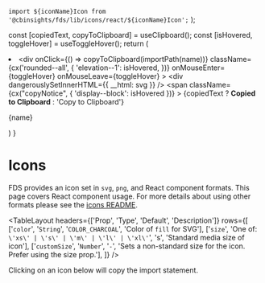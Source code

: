 
  `import ${iconName}Icon from '@cbinsights/fds/lib/icons/react/${iconName}Icon';`
);

  const [copiedText, copyToClipboard] = useClipboard();
  const [isHovered, toggleHover] = useToggleHover();
  return (
    <li>
      <div
        onClick={() => copyToClipboard(importPath(name))}
        className={cx('rounded--all', {
          'elevation--1': isHovered,
        })}
        onMouseEnter={toggleHover}
        onMouseLeave={toggleHover}
      >
        <div
          dangerouslySetInnerHTML={{ __html: svg }}
        />
        <span
          className={cx("copyNotice", { 'display--block': isHovered })}
        >
          {copiedText ? <b>Copied to Clipboard</b> : 'Copy to Clipboard'}
        </span>
        <p className="wrap--singleLine--truncate type--data">{name}</p>
      </div>
    </li>
  )
}

<Meta title="Icons/Icons" />

# Icons

FDS provides an icon set in `svg`, `png`, and React component formats. This page covers
React component usage. For more details about using other formats please see the [icons
README](https://github.com/cbinsights/form-design-system/tree/master/src/icons#usage).

<TableLayout
  headers={['Prop', 'Type', 'Default', 'Description']}
  rows={[
      ['`color`', '`String`', '`COLOR_CHARCOAL`', 'Color of `fill` for SVG'],
      ['`size`', 'One of: `\'xs\' | \'s\' | \'m\' | \'l\' | \'xl\'`', 's', 'Standard media size of icon'],
      ['`customSize`', '`Number`', '`-`', 'Sets a non-standard size for the icon. Prefer using the size prop.'],
  ]}
/>

Clicking on an icon below will copy the import statement.

<ul className="iconList">
    <Icon name='ActionsArrowDown' svg='<svg xmlns="http://www.w3.org/2000/svg" viewBox="0 0 24 24"><g fill-rule="evenodd"><g><polygon points="18.12 7 12 13.1808367 5.88 7 4 8.90283401 12 17 20 8.90283401"/></g></g></svg>' />
    <Icon name='ActionsArrowLeft' svg='<svg xmlns="http://www.w3.org/2000/svg" viewBox="0 0 24 24"><g fill-rule="evenodd"><g><polygon points="17 6.645 15.097166 5 7 12 15.097166 19 17 17.355 10.8191633 12"/></g></g></svg>' />
    <Icon name='ActionsArrowRight' svg='<svg xmlns="http://www.w3.org/2000/svg" viewBox="0 0 24 24"><g fill-rule="evenodd"><g><polygon points="8.90283401 5 7 6.645 13.1808367 12 7 17.355 8.90283401 19 17 12"/></g></g></svg>' />
    <Icon name='ActionsArrowUp' svg='<svg xmlns="http://www.w3.org/2000/svg" viewBox="0 0 24 24"><g fill-rule="evenodd"><g><polygon points="12 7 4 15.097166 5.88 17 12 10.8191633 18.12 17 20 15.097166"/></g></g></svg>' />
    <Icon name='Add' svg='<svg xmlns="http://www.w3.org/2000/svg" viewBox="0 0 24 24"><g fill-rule="evenodd"><g><path d="M13,7 L11,7 L11,11 L7,11 L7,13 L11,13 L11,17 L13,17 L13,13 L17,13 L17,11 L13,11 L13,7 Z M12,2 C6.48,2 2,6.48 2,12 C2,17.52 6.48,22 12,22 C17.52,22 22,17.52 22,12 C22,6.48 17.52,2 12,2 Z M12,20 C7.59,20 4,16.41 4,12 C4,7.59 7.59,4 12,4 C16.41,4 20,7.59 20,12 C20,16.41 16.41,20 12,20 Z"/></g></g></svg>' />
    <Icon name='AddImage' svg='<svg xmlns="http://www.w3.org/2000/svg" viewBox="0 0 24 24"><g fill-rule="evenodd"><g><path d="M20,15.0189926 L16.5809502,11.6648795 L12.9824682,15.2102985 L12.9707292,15.2276737 C12.7358622,14.6005237 12.4066283,14.0183921 12,13.498001 L12.0144337,13.499179 L16.5809502,9 L20,12.3831537 L20,6 L4,6 L4,12 C4,12 2,12 2,12 L2,6 C2,4.66666667 2.66666667,4 4,4 L20,4 C21.3333333,4 22,4.66666667 22,6 L22,17 C22,18.3333333 21.3333333,19 20,19 L12,19 L12,17 L20,17 L20,15.0189926 Z M3,17 L3,15 L6,15 L6,12 L8,12 L8,15 L11,15 L11,17 L8,17 L8,20 L6,20 L6,17 L3,17 Z M8.5,11 C7.67157288,11 7,10.3284271 7,9.5 C7,8.67157288 7.67157288,8 8.5,8 C9.32842712,8 10,8.67157288 10,9.5 C10,10.3284271 9.32842712,11 8.5,11 Z"/></g></g></svg>' />
    <Icon name='AddSection' svg='<svg xmlns="http://www.w3.org/2000/svg" viewBox="0 0 24 24"><g fill-rule="evenodd"><g><path d="M20,19 L12,19 C12,19 12,17 12,17 L20,17 L20,6 L4,6 L4,12 C4,12 2,12 2,12 L2,6 C2,4.66666667 2.66666667,4 4,4 L20,4 C21.3333333,4 22,4.66666667 22,6 L22,17 C22,18.3333333 21.3333333,19 20,19 Z M3,17 L3,15 L6,15 L6,12 L8,12 L8,15 L11,15 L11,17 L8,17 L8,20 L6,20 L6,17 L3,17 Z"/></g></g></svg>' />
    <Icon name='AddSectionSpecial' svg='<svg xmlns="http://www.w3.org/2000/svg" viewBox="0 0 24 24"><g fill-rule="evenodd"><g><path d="M7,11 L8.405,14.1405263 L12,14.4294737 L9.27,16.67 L10.09,20 L7,18.2331579 L3.91,20 L4.73,16.67 L2,14.4294737 L5.595,14.1405263 L7,11 Z M20,4 C21.3333333,4 22,4.66666667 22,6 L22,17 C22,18.3333333 21.3333333,19 20,19 L13,19 L13,17 L13,17 L20,17 L20,6 L4,6 L4,11 L2,11 L2,11 L2,6 C2,4.66666667 2.66666667,4 4,4 L20,4 Z"/></g></g></svg>' />
    <Icon name='AdvancedSearch' svg='<svg xmlns="http://www.w3.org/2000/svg" viewBox="0 0 24 24"><g fill-rule="evenodd"><g><path d="M18.208989,16.4068897 L22,20.30648 L20.3661065,22 L16.5645268,18.1031571 C15.5796413,18.7868238 14.3834871,19.1875 13.09375,19.1875 C9.72826481,19.1875 7,16.4592352 7,13.09375 C7,9.72826481 9.72826481,7 13.09375,7 C16.4592352,7 19.1875,9.72826481 19.1875,13.09375 C19.1875,14.3154395 18.8279884,15.4531607 18.208989,16.4068897 L18.208989,16.4068897 Z M9,6 C7.97930131,6.50671931 7.07411011,7.18765604 6.33055489,8 L2,8 L2,6 L9,6 L9,6 Z M17,6 L22,6 L22,8 L19.2536517,8 C18.6259128,7.18765604 17.8617144,6.50671931 17,6 L17,6 Z M5,10 C4.68949286,10.6295208 4.46016831,11.2999325 4.3242752,12 L2,12 L2,10 L5,10 L5,10 Z M4.54608607,14 C4.5968306,14.6921422 4.75224807,15.3620629 5,16 L2,16 L2,14 L4.54608607,14 L4.54608607,14 Z M2,2 L22,2 L22,4 L2,4 L2,2 Z M13,17 C15.209139,17 17,15.209139 17,13 C17,10.790861 15.209139,9 13,9 C10.790861,9 9,10.790861 9,13 C9,15.209139 10.790861,17 13,17 Z"/></g></g></svg>' />
    <Icon name='Approve' svg='<svg xmlns="http://www.w3.org/2000/svg" viewBox="0 0 24 24"><g fill-opacity=".87" fill-rule="evenodd"><g><polygon points="20 13 13 13 13 20 11 20 11 13 4 13 4 11 11 11 11 4 13 4 13 11 20 11"/></g></g></svg>' />
    <Icon name='ArrowDown' svg='<svg xmlns="http://www.w3.org/2000/svg" viewBox="0 0 24 24"><g fill-rule="evenodd"><g><path d="M14,14 L14,4 L10,4 L10,14 L7,14 L12,19 L17,14 L14,14 Z M16,12 L22,12 L12,22 L2,12 L8,12 L8,3 L8,2 L9,2 L16,2 L16,12 Z"/></g></g></svg>' />
    <Icon name='Arrows' svg='<svg xmlns="http://www.w3.org/2000/svg" viewBox="0 0 24 24"><g fill-rule="evenodd"><g><path d="M20,14 L12,22 L4,14 L20,14 Z M12,2 L20,10 L4,10 L12,2 Z"/></g></g></svg>' />
    <Icon name='ArrowUp' svg='<svg xmlns="http://www.w3.org/2000/svg" viewBox="0 0 24 24"><g fill-rule="evenodd"><g><path d="M14,10 L17,10 L12,5 L7,10 L10,10 L10,20 L14,20 L14,10 Z M16,12 L16,22 L8,22 L8,12 L2,12 L12,2 L22,12 L16,12 Z"/></g></g></svg>' />
    <Icon name='AskAnalyst' svg='<svg xmlns="http://www.w3.org/2000/svg" viewBox="0 0 24 24"><g fill-rule="evenodd"><g><path d="M9.5,13 C13.0664368,13 17,15.0211516 17,17.950315 C17,23.3581238 2,23.3416599 2,17.950315 C2,15.0211516 5.93356323,13 9.5,13 Z M9.5,2 C11.9858,2 14,4.0142 14,6.5 C14,8.9858 11.9858,11 9.5,11 C7.0142,11 5,8.9858 5,6.5 C5,4.0142 7.0142,2 9.5,2 Z M9.5,9 C10.881,9 12,7.881 12,6.5 C12,5.119 10.881,4 9.5,4 C8.119,4 7,5.119 7,6.5 C7,7.881 8.119,9 9.5,9 Z M9.5,15 C12.115387,15 15,16.122862 15,17.750175 C15,20.7545132 4,20.7453666 4,17.750175 C4,16.122862 6.88461304,15 9.5,15 Z M20,11 L20,13 L18,13 L18,11 L20,11 Z M19,3 C19.897343,3 20.704999,3.3627378 21.228516,3.9375 C21.752033,4.5122622 22,5.2568876 22,6 C22,7.285666 21.270579,8.179964 20.755859,8.773438 C20.241139,9.366909 20,9.665245 20,10 L20,10 L18,10 C18,8.797755 18.758861,8.022418 19.244141,7.462891 C19.729421,6.903363 20,6.565334 20,6 C20,5.7041124 19.900733,5.4486909 19.75,5.2832031 C19.599267,5.1177154 19.405657,5 19,5 C18.60432,5 18.412061,5.1192182 18.255859,5.2929688 C18.099658,5.4667193 18,5.7323333 18,6 L18,6 L16,6 C16,5.2676667 16.24953,4.5332807 16.767578,3.9570312 C17.285626,3.3807818 18.09268,3 19,3 Z"/></g></g></svg>' />
    <Icon name='At' svg='<svg xmlns="http://www.w3.org/2000/svg" viewBox="0 0 24 24"><g fill-rule="evenodd"><g><path d="M12,2 C6.48,2 2,6.48 2,12 C2,17.52 6.48,22 12,22 L17,22 L17,20 L12,20 C7.66,20 4,16.34 4,12 C4,7.66 7.66,4 12,4 C16.34,4 20,7.66 20,12 L20,13.43 C20,14.22 19.29,15 18.5,15 C17.71,15 17,14.22 17,13.43 L17,12 C17,9.24 14.76,7 12,7 C9.24,7 7,9.24 7,12 C7,14.76 9.24,17 12,17 C13.38,17 14.64,16.44 15.54,15.53 C16.19,16.42 17.31,17 18.5,17 C20.47,17 22,15.4 22,13.43 L22,12 C22,6.48 17.52,2 12,2 Z M12,15 C10.34,15 9,13.66 9,12 C9,10.34 10.34,9 12,9 C13.66,9 15,10.34 15,12 C15,13.66 13.66,15 12,15 Z"/></g></g></svg>' />
    <Icon name='Attachment' svg='<svg xmlns="http://www.w3.org/2000/svg" viewBox="0 0 24 24"><g fill-rule="evenodd"><g><path d="M11,1 C8.8026661,1 7,2.8026661 7,5 L7,17.5 C7,20.525577 9.4744232,23 12.5,23 C15.525577,23 18,20.525577 18,17.5 L18,6 L16,6 L16,17.5 C16,19.444423 14.444423,21 12.5,21 C10.555577,21 9,19.444423 9,17.5 L9,5 C9,3.8833339 9.8833339,3 11,3 C12.116666,3 13,3.8833339 13,5 L13,15.5 C13,15.786937 12.786937,16 12.5,16 C12.213063,16 12,15.786937 12,15.5 L12,6 L10,6 L10,15.5 C10,16.869063 11.130937,18 12.5,18 C13.869063,18 15,16.869063 15,15.5 L15,5 C15,2.8026661 13.197334,1 11,1 Z"/></g></g></svg>' />
    <Icon name='AutoBuild' svg='<svg xmlns="http://www.w3.org/2000/svg" viewBox="0 0 24 24"><g fill-rule="evenodd"><g><path d="M5.15559061,17.8444094 L4,19 L4,15 L8,15 L6.57541768,16.4245823 C7.85905176,17.996444 9.81232934,19 12,19 C15.8659932,19 19,15.8659932 19,12 L21,12 C21,16.9705627 16.9705627,21 12,21 C9.26018292,21 6.8063089,19.7757322 5.15559061,17.8444094 L5.15559061,17.8444094 Z M12,7 L13.405,10.1405263 L17,10.4294737 L14.27,12.67 L15.09,16 L12,14.2331579 L8.91,16 L9.73,12.67 L7,10.4294737 L10.595,10.1405263 L12,7 Z M12,3 C14.7398171,3 17.1936911,4.22426776 18.8444094,6.15559061 L20,5 L20,9 L16,9 L17.4245823,7.57541768 C16.1409482,6.00355604 14.1876707,5 12,5 C8.13400675,5 5,8.13400675 5,12 L3,12 C3,7.02943725 7.02943725,3 12,3 Z"/></g></g></svg>' />
    <Icon name='BarChart' svg='<svg xmlns="http://www.w3.org/2000/svg" viewBox="0 0 24 24"><g fill-rule="evenodd"><g><path d="M3,3 L12,3 L12,5 L3,5 L3,3 Z M3,7 L8,7 L8,9 L3,9 L3,7 Z M3,11 L16,11 L16,13 L3,13 L3,11 Z M3,15 L21,15 L21,17 L3,17 L3,15 Z M3,19 L10,19 L10,21 L3,21 L3,19 Z"/></g></g></svg>' />
    <Icon name='Bell' svg='<svg xmlns="http://www.w3.org/2000/svg" viewBox="0 0 24 24"><g fill-rule="evenodd"><g><path d="M12,2 C11.172,2 10.5,2.672 10.5,3.5 L10.5,4.1992188 C7.920403,4.8702644 6,7.2170553 6,10 L6,14.837891 L5.2792969,17 L4,17 L4,19 L20,19 L20,17 L18.720703,17 L18,14.837891 L18,10 C18,7.2170553 16.079597,4.8702644 13.5,4.1992188 L13.5,3.5 C13.5,2.672 12.828,2 12,2 Z M13.99,20.01 C13.99,21.11 13.1,22 12,22 C10.9,22 10.01,21.11 10.01,20.01 L10.01,20.01 Z M12,6 C14.220375,6 16,7.7796254 16,10 L16,15.162109 L16.611328,17 L7.3886719,17 L8,15.162109 L8,10 C8,7.7796254 9.7796254,6 12,6 Z"/></g></g></svg>' />
    <Icon name='Board' svg='<svg xmlns="http://www.w3.org/2000/svg" viewBox="0 0 24 24"><g fill-rule="evenodd"><g><path d="M11,18 L11,6 L13,6 L13,15 L20,15 L20,6 L4,6 L4,18 L11,18 Z M4,4 L20,4 C21.1045695,4 22,4.8954305 22,6 L22,18 C22,19.1045695 21.1045695,20 20,20 L4,20 C2.8954305,20 2,19.1045695 2,18 L2,6 C2,4.8954305 2.8954305,4 4,4 Z"/></g></g></svg>' />
    <Icon name='CaretDown' svg='<svg xmlns="http://www.w3.org/2000/svg" viewBox="0 0 24 24"><g fill-rule="evenodd"><g><polygon points="4 8 12 16 20 8"/></g></g></svg>' />
    <Icon name='CaretLeft' svg='<svg xmlns="http://www.w3.org/2000/svg" viewBox="0 0 24 24"><g fill-rule="evenodd"><g><polygon points="16 4 8 12 16 20"/></g></g></svg>' />
    <Icon name='CaretRight' svg='<svg xmlns="http://www.w3.org/2000/svg" viewBox="0 0 24 24"><g fill-rule="evenodd"><g><polygon points="8 20 16 12 8 4"/></g></g></svg>' />
    <Icon name='CaretUp' svg='<svg xmlns="http://www.w3.org/2000/svg" viewBox="0 0 24 24"><g fill-rule="evenodd"><g><polygon points="4 16 12 8 20 16"/></g></g></svg>' />
    <Icon name='CbiData' svg='<svg xmlns="http://www.w3.org/2000/svg" viewBox="0 0 24 24"><g fill-rule="evenodd"><g><path d="M11.0624638,11.5844847 L14.604054,11.5844847 L14.604054,18.024561 L12.649847,18.024561 C12.8765187,17.3920752 13,16.7104579 13,16 C13,14.2533352 12.253648,12.6809902 11.0624638,11.5844847 L11.0624638,11.5844847 Z M2,12.6822049 L2,6.56580464 C2,5.14840987 3.14885448,4 4.56580464,4 L14.604054,4 L14.604054,10.0497147 L7.77595834,10.0497147 C7.52194195,10.0169145 7.26294627,10 7,10 C4.91302925,10 3.07492154,11.0655093 2,12.6822049 L2,12.6822049 Z M22,6.56580464 L22,10 L16,10 L16,4 L19.469346,4 C20.8867408,4 22,5.14840987 22,6.56580464 Z M22,11.5844847 L22,15.4587564 C22,16.8757065 20.8867408,18 19.469346,18 L16,18 L16,11.5844847 L22,11.5844847 Z M3,17 L3,15 L6,15 L6,12 L8,12 L8,15 L11,15 L11,17 L8,17 L8,20 L6,20 L6,17 L3,17 Z"/></g></g></svg>' />
    <Icon name='Check' svg='<svg xmlns="http://www.w3.org/2000/svg" viewBox="0 0 24 24"><g fill-rule="evenodd"><g><polygon points="19.28125 5.28125 9 15.5625 4.71875 11.28125 3.28125 12.71875 8.28125 17.71875 9 18.40625 9.71875 17.71875 20.71875 6.71875"/></g></g></svg>' />
    <Icon name='CheckEmpty' svg='<svg xmlns="http://www.w3.org/2000/svg" viewBox="0 0 24 24"><g fill-rule="evenodd"><g><path d="M5,3 C3.9069372,3 3,3.9069372 3,5 L3,19 C3,20.093063 3.9069372,21 5,21 L19,21 C20.093063,21 21,20.093063 21,19 L21,5 C21,3.9069372 20.093063,3 19,3 L5,3 Z M5,5 L19,5 L19,19 L5,19 L5,5 Z"/></g></g></svg>' />
    <Icon name='CheckFilled' svg='<svg xmlns="http://www.w3.org/2000/svg" viewBox="0 0 24 24"><g fill-rule="evenodd"><g><path d="M19,3 L5,3 C3.895,3 3,3.895 3,5 L3,19 C3,20.105 3.895,21 5,21 L19,21 C20.105,21 21,20.105 21,19 L21,5 C21,3.895 20.105,3 19,3 Z M10,17.414 L5.293,12.707 L6.707,11.293 L10,14.586 L17.293,7.293 L18.707,8.707 L10,17.414 Z"/></g></g></svg>' />
    <Icon name='CheckIndeterminate' svg='<svg xmlns="http://www.w3.org/2000/svg" viewBox="0 0 24 24"><g fill-rule="evenodd"><g><path d="M19,3 L5,3 C3.895,3 3,3.895 3,5 L3,19 C3,20.105 3.895,21 5,21 L19,21 C20.105,21 21,20.105 21,19 L21,5 C21,3.895 20.105,3 19,3 Z M17,13 L7,13 L7,11 L17,11 L17,13 Z"/></g></g></svg>' />
    <Icon name='CircleClose' svg='<svg xmlns="http://www.w3.org/2000/svg" viewBox="0 0 24 24"><g fill-rule="evenodd"><g><path d="M14.59,8 L12,10.59 L9.41,8 L8,9.41 L10.59,12 L8,14.59 L9.41,16 L12,13.41 L14.59,16 L16,14.59 L13.41,12 L16,9.41 L14.59,8 Z M12,2 C6.47,2 2,6.47 2,12 C2,17.53 6.47,22 12,22 C17.53,22 22,17.53 22,12 C22,6.47 17.53,2 12,2 Z M12,20 C7.59,20 4,16.41 4,12 C4,7.59 7.59,4 12,4 C16.41,4 20,7.59 20,12 C20,16.41 16.41,20 12,20 Z"/></g></g></svg>' />
    <Icon name='Clone' svg='<svg xmlns="http://www.w3.org/2000/svg" viewBox="0 0 24 24"><g fill-opacity=".87" fill-rule="evenodd"><g><g transform="translate(2.000000, 2.000000)"><path d="M2,0 C0.895,0 0,0.895 0,2 L0,16 L2,16 L2,2 L16,2 L16,0 L2,0 Z M6,4 C4.895,4 4,4.895 4,6 L4,18 C4,19.105 4.895,20 6,20 L18,20 C19.105,20 20,19.105 20,18 L20,6 C20,4.895 19.105,4 18,4 L6,4 Z M6,6 L18,6 L18,18 L6,18 L6,6 Z"/></g></g></g></svg>' />
    <Icon name='Cloud' svg='<svg xmlns="http://www.w3.org/2000/svg" viewBox="0 0 24 24"><g fill-rule="evenodd"><g><path d="M19.355,10.036 C18.674,6.595 15.641,4 12,4 C9.108,4 6.603,5.639 5.352,8.036 C2.343,8.36 0,10.906 0,14 C0,17.314 2.686,20 6,20 L19,20 C21.761,20 24,17.761 24,15 C24,12.36 21.948,10.221 19.355,10.036 Z M19,18 L6,18 C3.794,18 2,16.206 2,14 C2,11.952 3.533,10.243 5.565,10.025 L6.629,9.91 L7.124,8.961 C8.078,7.135 9.947,6 12,6 C14.617,6 16.885,7.861 17.393,10.424 L17.69,11.922 L19.213,12.031 C20.776,12.142 22,13.447 22,15 C22,16.654 20.654,18 19,18 Z"/></g></g></svg>' />
    <Icon name='CloudDownload' svg='<svg xmlns="http://www.w3.org/2000/svg" viewBox="0 0 24 24"><g fill-rule="evenodd"><g><path d="M12,3 C9.709,3 7.5608125,4.1379063 6.2578125,6.0039062 C2.7848125,6.1319063 0,8.997 0,12.5 C0,16.084 2.916,19 6.5,19 L7,19 L7,17 L6.5,17 C4.019,17 2,14.981 2,12.5 C2,10.019 4.019,8 6.5,8 L7.359375,8.046875 L7.6679688,7.5136719 C8.5599687,5.9626719 10.22,5 12,5 C14.472,5 16.544641,6.7728437 16.931641,9.2148438 L17.082031,10.1757812 L18.181641,10.03125 C18.286641,10.01725 18.391,10 18.5,10 C20.43,10 22,11.57 22,13.5 C22,15.43 20.43,17 18.5,17 L17,17 L17,19 L18.5,19 C21.532,19 24,16.533 24,13.5 C24,10.536 21.643078,8.1119062 18.705078,8.0039062 C17.839078,5.0559063 15.149,3 12,3 Z M11,9 L11,17 L8,17 L12,21 L16,17 L13,17 L13,9 L11,9 Z"/></g></g></svg>' />
    <Icon name='CollectionExpert' svg='<svg xmlns="http://www.w3.org/2000/svg" viewBox="0 0 24 24"><g fill-rule="evenodd"><g><path d="M17,10.8405263 L20.708,13 L19.724,8.93 L23,6.19157895 L18.686,5.83842105 L17,2 L15.314,5.83842105 L11,6.19157895 L14.276,8.93 L13.292,13 L17,10.8405263 Z M14,2 L14.0030766,4 L7,4 L7,18 L12,14 L17,18 L17,14 L19,14 L19,22 L12,17 L5,22 L5,2 L14,2 Z"/></g></g></svg>' />
    <Icon name='CollectionPublic' svg='<svg xmlns="http://www.w3.org/2000/svg" viewBox="0 0 24 24"><g fill-rule="evenodd"><g><path d="M5,2 L19,2 L19,22 L12,17 L5,22 L5,2 Z M7,4 L7,18 L12,14 L17,18 L17,4 L7,4 Z"/></g></g></svg>' />
    <Icon name='CollectionPublicFilled' svg='<svg xmlns="http://www.w3.org/2000/svg" viewBox="0 0 24 24"><g fill-rule="evenodd"><g><polygon points="5 2 19 2 19 22 12 17 5 22"/></g></g></svg>' />
    <Icon name='ColumnChart' svg='<svg xmlns="http://www.w3.org/2000/svg" viewBox="0 0 24 24"><g fill-rule="evenodd"><g><path d="M3,21 L3,12 L5,12 L5,21 L3,21 Z M7,21 L7,16 L9,16 L9,21 L7,21 Z M11,21 L11,8 L13,8 L13,21 L11,21 Z M15,21 L15,3 L17,3 L17,21 L15,21 Z M19,21 L19,14 L21,14 L21,21 L19,21 Z"/></g></g></svg>' />
    <Icon name='Comment' svg='<svg xmlns="http://www.w3.org/2000/svg" viewBox="0 0 24 24"><g fill-rule="evenodd"><g><path d="M4.0019531,2 C2.9088903,2 2.0019531,2.9069372 2.0019531,4 L2,22 C2,22 6,18 6.0019531,18 C15.3339844,18 20,18 20,18 C21,18 22,17 22,16 C22,16 21.9967447,11.999349 21.990234,3.9980469 C21.990235,2.9049841 21.082089,2 19.990234,2 C10.0600886,2 4.73066163,2 4.0019531,2 Z M4.0019531,4 L19.990234,4 L20,16 L5,16 L4.0019531,17 L4.0019531,4 Z"/></g></g></svg>' />
    <Icon name='Commented' svg='<svg xmlns="http://www.w3.org/2000/svg" viewBox="0 0 24 24"><g fill-rule="evenodd"><g><path d="M4.0019531,2 C2.9088903,2 2.0019531,2.9069372 2.0019531,4 L2,22 C2,22 6,18 6.0019531,18 C15.3339844,18 20,18 20,18 C21,18 22,17 22,16 C22,16 21.9967447,11.999349 21.990234,3.9980469 C21.990235,2.9049841 21.082089,2 19.990234,2 C10.0600886,2 4.73066163,2 4.0019531,2 Z"/></g></g></svg>' />
    <Icon name='Company' svg='<svg xmlns="http://www.w3.org/2000/svg" viewBox="0 0 24 24"><g fill-rule="evenodd"><g><path d="M4,2 L20,2 L20,22 L4,22 L4,2 Z M6,4 L6,20 L18,20 L18,4 L6,4 Z M9,16 L15,16 L15,20 L9,20 L9,16 Z M8,12 L10,12 L10,14 L8,14 L8,12 Z M8,9 L10,9 L10,11 L8,11 L8,9 Z M8,6 L10,6 L10,8 L8,8 L8,6 Z M11,12 L13,12 L13,14 L11,14 L11,12 Z M11,9 L13,9 L13,11 L11,11 L11,9 Z M11,6 L13,6 L13,8 L11,8 L11,6 Z M14,12 L16,12 L16,14 L14,14 L14,12 Z M14,9 L16,9 L16,11 L14,11 L14,9 Z M14,6 L16,6 L16,8 L14,8 L14,6 Z"/></g></g></svg>' />
    <Icon name='CompanyCustom' svg='<svg xmlns="http://www.w3.org/2000/svg" viewBox="0 0 24 24"><g fill-rule="evenodd"><g><path d="M13,20 L18,20 L18,4 L6,4 L6,8 C6,8 4,8 4,8 L4,2 L20,2 L20,22 L13,22 C13,20.6666667 13,20 13,20 Z M8,6 L10,6 L10,8 L8,8 L8,6 Z M11,6 L13,6 L13,8 L11,8 L11,6 Z M14,9 L16,9 L16,11 L14,11 L14,9 Z M11,9 L13,9 L13,11 L11,11 L11,9 Z M14,12 L16,12 L16,14 L14,14 L14,12 Z M11,12 L13,12 L13,14 L11,14 L11,12 Z M14,6 L16,6 L16,8 L14,8 L14,6 Z M6.5,15 C5.119,15 4,13.881 4,12.5 C4,11.119 5.119,10 6.5,10 C7.881,10 9,11.119 9,12.5 C9,13.881 7.881,15 6.5,15 Z M2,19.30021 C2,17.3474344 4.36013794,16 6.5,16 C8.63986206,16 11,17.3474344 11,19.30021 C11,22.9054159 2,22.8944399 2,19.30021 Z"/></g></g></svg>' />
    <Icon name='Conference' svg='<svg xmlns="http://www.w3.org/2000/svg" viewBox="0 0 24 24"><g fill-rule="evenodd"><g><path d="M6,2 L6,4 L5,4 C3.9,4 3,4.9 3,6 L3,20 C3,21.1 3.9,22 5,22 L19,22 C20.1,22 21,21.1 21,20 L21,6 C21,4.9 20.1,4 19,4 L18,4 L18,2 L16,2 L16,4 L8,4 L8,2 L6,2 Z M5,6 L6,6 L8,6 L16,6 L18,6 L19,6 L19,8 L5,8 L5,6 Z M5,10 L19,10 L19,20 L5,20 L5,10 Z"/></g></g></svg>' />
    <Icon name='Crop' svg='<svg xmlns="http://www.w3.org/2000/svg" viewBox="0 0 24 24"><g fill-rule="evenodd"><g><path d="M17,15 L19,15 L19,7 C19,5.9 18.1,5 17,5 L9,5 L9,7 L17,7 L17,15 Z M7,17 L7,1 L5,1 L5,5 L1,5 L1,7 L5,7 L5,17 C5,18.1 5.9,19 7,19 L17,19 L17,23 L19,23 L19,19 L23,19 L23,17 L7,17 Z"/></g></g></svg>' />
    <Icon name='DatePicker' svg='<svg xmlns="http://www.w3.org/2000/svg" viewBox="0 0 24 24"><g fill-rule="evenodd"><g fill-rule="nonzero"><path d="M9,11 L7,11 L7,13 L9,13 L9,11 Z M13,11 L11,11 L11,13 L13,13 L13,11 Z M17,11 L15,11 L15,13 L17,13 L17,11 Z M19,4 L18,4 L18,2 L16,2 L16,4 L8,4 L8,2 L6,2 L6,4 L5,4 C3.89,4 3.01,4.9 3.01,6 L3,20 C3,21.1 3.89,22 5,22 L19,22 C20.1,22 21,21.1 21,20 L21,6 C21,4.9 20.1,4 19,4 Z M19,20 L5,20 L5,9 L19,9 L19,20 Z"/></g></g></svg>' />
    <Icon name='Deny' svg='<svg xmlns="http://www.w3.org/2000/svg" viewBox="0 0 24 24"><g fill-rule="evenodd"><g><polygon points="19 6.41 17.59 5 12 10.59 6.41 5 5 6.41 10.59 12 5 17.59 6.41 19 12 13.41 17.59 19 19 17.59 13.41 12"/></g></g></svg>' />
    <Icon name='Document' svg='<svg xmlns="http://www.w3.org/2000/svg" viewBox="0 0 24 24"><g fill-rule="evenodd"><g><path d="M6,2 C4.9057453,2 4,2.9057453 4,4 L4,20 C4,21.094255 4.9057453,22 6,22 L18,22 C19.094255,22 20,21.094255 20,20 L20,8 L14,2 L6,2 Z M6,4 L13,4 L13,9 L18,9 L18,20 L6,20 L6,4 Z M8,12 L8,14 L16,14 L16,12 L8,12 Z M8,16 L8,18 L16,18 L16,16 L8,16 Z"/></g></g></svg>' />
    <Icon name='Done' svg='<svg xmlns="http://www.w3.org/2000/svg" viewBox="0 0 24 24"><g fill-rule="evenodd"><g><path d="M12,2 C6.4889971,2 2,6.4889971 2,12 C2,17.511003 6.4889971,22 12,22 C17.511003,22 22,17.511003 22,12 C22,6.4889971 17.511003,2 12,2 Z M12,4 C16.430123,4 20,7.5698774 20,12 C20,16.430123 16.430123,20 12,20 C7.5698774,20 4,16.430123 4,12 C4,7.5698774 7.5698774,4 12,4 Z M16.2929688,8.2929688 L10,14.585938 L7.7070312,12.2929688 L6.2929688,13.707031 L10,17.414062 L17.707031,9.7070312 L16.2929688,8.2929688 Z"/></g></g></svg>' />
    <Icon name='Download' svg='<svg xmlns="http://www.w3.org/2000/svg" viewBox="0 0 24 24"><g fill-rule="evenodd"><g><path d="M9,2 L9,10 L4.5859375,10 L12,17.414062 L19.414062,10 L15,10 L15,2 C11,2 9,2 9,2 Z M11,4 L13,4 L13,12 L14.585938,12 L12,14.585938 L9.4140625,12 L11,12 L11,4 Z M2,20 L2,22 L22,22 L22,20 L2,20 Z"/></g></g></svg>' />
    <Icon name='Edit' svg='<svg xmlns="http://www.w3.org/2000/svg" viewBox="0 0 24 24"><g fill-rule="evenodd"><g><path d="M3.00076581,14.4593369 L3,14.036437 C9.88566169,7.15452682 13.4220704,3.62024409 13.6092262,3.4335888 C14.1888947,2.8554704 15.3482318,2.8554704 15.9279003,3.4335888 L20.5652486,8.05853601 C21.1449171,8.63665441 21.1449171,9.79289121 20.5652486,10.3710096 L9.91320597,20.9945669 L9.55820081,20.9953897 L9.55820081,21 L3,21 L3,14.4593369 L3.00076581,14.4593369 Z M4.6395502,14.6917519 L4.6395502,18.1384599 L5.86921286,19.3648342 L9.21188354,19.3648342 L17.0861617,11.5261736 L12.4498891,6.90229921 L13.6092262,5.7460624 L18.2465745,10.3710096 C19.0194658,9.60018508 19.4020915,9.21599954 19.3945635,9.21845301 L14.7658542,4.60108581 C14.374312,4.98587536 13.9900902,5.36621689 13.6131888,5.74211042 L4.6395502,14.6917519 Z"/></g></g></svg>' />
    <Icon name='Email' svg='<svg xmlns="http://www.w3.org/2000/svg" viewBox="0 0 24 24"><g fill-rule="evenodd"><g><path d="M12,2 C6.4889971,2 2,6.4889971 2,12 C2,17.511003 6.4889971,22 12,22 C17.511003,22 22,17.511003 22,12 C22,6.4889971 17.511003,2 12,2 Z M12,4 C16.430123,4 20,7.5698774 20,12 C20,16.430123 16.430123,20 12,20 C7.5698774,20 4,16.430123 4,12 C4,7.5698774 7.5698774,4 12,4 Z M7.91452483,8 C7.50851566,8 7.16423989,8.25848924 7,8.62875534 L11.9950189,12 L17,8.64592272 C16.8388205,8.26686693 16.487643,8 16.0755131,8 L7.91452483,8 Z M7,11 L7,15.0461998 C7,15.5726975 7.448,16 8,16 L16,16 C16.552,16 17,15.5726975 17,15.0461998 L17,11.0204924 L12,13.9899405 L7,11 Z"/></g></g></svg>' />
    <Icon name='Expert' svg='<svg xmlns="http://www.w3.org/2000/svg" viewBox="0 0 24 24"><g fill-rule="evenodd"><g><path d="M16,12 L17.686,15.8384211 L22,16.1915789 L18.724,18.93 L19.708,23 L16,20.8405263 L12.292,23 L13.276,18.93 L10,16.1915789 L14.314,15.8384211 L16,12 Z M12,2 C14.76,2 17,4.24 17,7 L17,7 L17,9 L18,9 C19.1,9 20,9.9 20,11 L20,11 L20,13 L18,13 L18,11 L6,11 L6,20 L11,20 L11,22 L6,22 C4.95,22 4.0822314,21.1799587 4.00551277,20.1486946 L4,20 L4,11 C4,9.9 4.9,9 6,9 L6,9 L7,9 L7,7 C7,4.24 9.24,2 12,2 Z M12,4 C10.34,4 9,5.11666667 9,6.5 L9,6.5 L9,9 L15,9 L15,6.5 C15,5.11666667 13.66,4 12,4 Z"/></g></g></svg>' />
    <Icon name='ExpertTag' svg='<svg xmlns="http://www.w3.org/2000/svg" viewBox="0 0 24 24"><g fill-rule="evenodd"><g><path d="M17,14 L18.405,17.1405263 L22,17.4294737 L19.27,19.67 L20.09,23 L17,21.2331579 L13.91,23 L14.73,19.67 L12,17.4294737 L15.595,17.1405263 L17,14 Z M11,2 L10.1,8 L15.099,8 L16,2 L18,2 L17.099,8 L22,8 L22,10 L16.799,10 L16.3499014,13.0006572 L14.3485731,13.0095125 L14.4999893,12.0000716 L14.799,10 L9.8,10 L9.2,14 L13,14 L11.9,16 L8.9,16 L8,22 L6,22 L6.9,16 L2,16 L2,14 L7.2,14 L7.8,10 L3,10 L3,8 L8.1,8 L9,2 L11,2 Z"/></g></g></svg>' />
    <Icon name='Export' svg='<svg xmlns="http://www.w3.org/2000/svg" viewBox="0 0 24 24"><g fill-rule="evenodd"><g><path d="M6,2 C4.9057453,2 4,2.9057453 4,4 L4,20 C4,21.094255 4.9057453,22 6,22 L14,22 L14,20 L6,20 L6,4 L13,4 L13,9 L18,9 L18,13 L20,13 L20,8 L14,2 L6,2 Z M20,14 L20,17 L16,17 L16,19 L20,19 L20,22 L24,18 L20,14 Z"/></g></g></svg>' />
    <Icon name='ExternalLink' svg='<svg xmlns="http://www.w3.org/2000/svg" viewBox="0 0 24 24"><g fill-rule="evenodd"><g><path d="M19,19 L5,19 L5,5 L12,5 L12,3 L5,3 C3.89,3 3,3.9 3,5 L3,19 C3,20.1 3.89,21 5,21 L19,21 C20.1,21 21,20.1 21,19 L21,12 L19,12 L19,19 Z M14,3 L14,5 L17.59,5 L7.76,14.83 L9.17,16.24 L19,6.41 L19,10 L21,10 L21,3 L14,3 Z"/></g></g></svg>' />
    <Icon name='Feed' svg='<svg xmlns="http://www.w3.org/2000/svg" viewBox="0 0 24 24"><g fill-rule="evenodd"><g><path d="M5,3 C3.9069372,3 3,3.9069372 3,5 L3,19 C3,20.093063 3.9069372,21 5,21 L19,21 C20.093063,21 21,20.093063 21,19 L21,5 C21,3.9069372 20.093063,3 19,3 L5,3 Z M5,5 L19,5 L19,9 L5,9 L5,5 Z M10,6 L10,8 L17,8 L17,6 L10,6 Z M14.7610559,14.0031738 L19,17.4984013 L19,19 L5,19 L5,17.8134992 L7.0172612,16.4217529 L9.38643932,18.3001709 L14.7610559,14.0031738 Z M19,11 L19,15.2128305 L14.7610559,12 L9.38643932,16.1790054 L7.0172612,14.2437324 L5,15.8356608 L5,11 L19,11 Z M8,6 L8,8 L6,8 L6,6 L8,6 Z"/></g></g></svg>' />
    <Icon name='Fill' svg='<svg xmlns="http://www.w3.org/2000/svg" viewBox="0 0 24 24"><g fill-rule="evenodd"><g><path d="M3,3 L3,9 L5.2929688,6.7070312 L8.8925781,10.306641 L10.306641,8.8925781 L6.7070312,5.2929688 L9,3 L3,3 Z M15,3 L17.292969,5.2929688 L13.693359,8.8925781 L15.107422,10.306641 L18.707031,6.7070312 L21,9 L21,3 L15,3 Z M8.8925781,13.693359 L5.2929688,17.292969 L3,15 L3,21 L9,21 L6.7070312,18.707031 L10.306641,15.107422 L8.8925781,13.693359 Z M15.107422,13.693359 L13.693359,15.107422 L17.292969,18.707031 L15,21 L21,21 L21,15 L18.707031,17.292969 L15.107422,13.693359 Z"/></g></g></svg>' />
    <Icon name='Filter' svg='<svg xmlns="http://www.w3.org/2000/svg" viewBox="0 0 24 24"><g fill-rule="evenodd"><g><path d="M8,17 L16,17 L16,19 L8,19 L8,17 Z M6,13 L18,13 L18,15 L6,15 L6,13 Z M4,9 L20,9 L20,11 L4,11 L4,9 Z M2,5 L22,5 L22,7 L2,7 L2,5 Z"/></g></g></svg>' />
    <Icon name='Fit' svg='<svg xmlns="http://www.w3.org/2000/svg" viewBox="0 0 24 24"><g fill-rule="evenodd"><g><path d="M16.2875062,6.26578331 L19.5788839,3 L21.0041809,4.41421356 L17.7128032,7.67999687 L20.0512038,10.0002136 L14.0041809,10.0002136 L14.0041809,4.00021362 L16.2875062,6.26578331 L16.2875062,6.26578331 Z M17.7383416,16.3117554 L21.0041809,19.5757303 L19.5788839,21.0002136 L16.3130447,17.7362387 L14.0041809,20.0437844 L14.0041809,14.0002136 L20.0512038,14.0002136 L17.7383416,16.3117554 L17.7383416,16.3117554 Z M7.68396416,17.7067187 L4.41421356,21.0002136 L3,19.5757303 L6.2697506,16.2822354 L4.00418091,14.0002136 L10.0041809,14.0002136 L10.0041809,20.0437844 L7.68396416,17.7067187 L7.68396416,17.7067187 Z M6.29509048,7.70930405 L3,4.41421356 L4.41421356,3 L7.70930405,6.29509048 L10.0041809,4.00021362 L10.0041809,10.0002136 L4.00418091,10.0002136 L6.29509048,7.70930405 L6.29509048,7.70930405 Z"/></g></g></svg>' />
    <Icon name='Funding' svg='<svg xmlns="http://www.w3.org/2000/svg" viewBox="0 0 24 24"><g fill-rule="evenodd"><g><path d="M6.28914886,3.21383836 L7.1679688,7.2285156 L7.1679688,7.2285156 C5.3009337,8.9171236 2,12.526202 2,17 C2,19.002 2.6085469,20.592562 3.8105469,21.726562 L4.0996094,22 L19.900391,22 L20.189453,21.726562 C21.390453,20.591562 22,19.002 22,17 C22,12.530518 18.701049,8.9207994 16.833984,7.2304688 L17.7129203,3.21376228 C17.830978,2.6742432 17.489316,2.14117194 16.9497969,2.02311429 C16.8795806,2.00774955 16.8079124,2 16.7360346,2 L7.26601792,2 C6.71373317,2 6.26601792,2.44771525 6.26601792,3 C6.26601792,3.07190376 6.27377308,3.1435978 6.28914886,3.21383836 Z M15.576172,4 L15.025391,6 L8.9746094,6 L8.4238281,4 L15.576172,4 Z M9.3417969,8 L14.660156,8 C15.740156,8.861 20,12.539 20,17 C20,18.283 19.696219,19.269 19.074219,20 L4.9238281,20 C4.3028281,19.269 4,18.283 4,17 C4,12.552 8.2617969,8.863 9.3417969,8 Z M13.2427386,15.4847914 C13.2427386,15.255092 13.1504149,15.0720502 12.9657676,14.9356662 C12.7821577,14.8 12.4688797,14.6743831 12.026971,14.5595334 C11.5850622,14.4446837 11.2043568,14.3305518 10.8848548,14.2164199 C10.5643154,14.1030058 10.2894191,13.9730821 10.0612033,13.8252131 C9.83195021,13.6780619 9.65352697,13.5050695 9.52593361,13.306236 C9.39834025,13.1066846 9.3340249,12.8698071 9.3340249,12.5956034 C9.3340249,12.1211306 9.55290456,11.732795 9.9906639,11.4305967 C10.4284232,11.1276806 11.0103734,10.9510991 11.7354772,10.9001346 L11.7354772,10 L12.7074689,10 L12.7074689,10.9130552 C13.4253112,10.9834006 13.9865145,11.1901301 14.3921162,11.5332436 C14.7977178,11.8770749 15,12.3221175 15,12.8683715 L13.2427386,12.8683715 C13.2427386,12.5324361 13.1421162,12.2804845 12.9419087,12.1139524 C12.7417012,11.9467026 12.473029,11.8634365 12.1369295,11.8634365 C11.8039419,11.8634365 11.5466805,11.9287573 11.3641079,12.0593988 C11.1825726,12.1893226 11.0912863,12.369493 11.0912863,12.5991925 C11.0912863,12.8123822 11.1804979,12.983939 11.3589212,13.1124271 C11.5363071,13.241633 11.8682573,13.3737102 12.3526971,13.5079408 C12.8360996,13.6428892 13.2344398,13.7692239 13.5466805,13.8883804 C13.8589212,14.007537 14.1224066,14.1424854 14.3371369,14.2925079 C14.5518672,14.4425303 14.7157676,14.6133692 14.8298755,14.8057425 C14.9429461,14.9973979 15,15.2213549 15,15.4761777 C15,15.9528039 14.7852697,16.3397039 14.3558091,16.6368775 C13.9253112,16.934769 13.3340249,17.1099148 12.5798755,17.1630328 L12.5798755,18 L11.6141079,18 L11.6141079,17.1673396 C10.783195,17.1056079 10.1400415,16.9017497 9.68360996,16.5550471 C9.22821577,16.2090624 9,15.7482279 9,15.1732616 L10.7572614,15.1732616 C10.7572614,15.5070435 10.8713693,15.7633019 11.1006224,15.941319 C11.3288382,16.119336 11.6587137,16.2083445 12.0881743,16.2083445 C12.4439834,16.2083445 12.7261411,16.1430238 12.9325726,16.0123822 C13.1390041,15.8824585 13.2427386,15.7065949 13.2427386,15.4847914 Z"/></g></g></svg>' />
    <Icon name='Funnel' svg='<svg xmlns="http://www.w3.org/2000/svg" viewBox="0 0 24 24"><g fill-rule="evenodd"><g><path d="M9,12.3333333 L3,3 L21,3 L15,12.3333333 L15,17 L9,21 L9,12.3333333 Z M11,11.7090909 L11,17.2 L13,15.9 L13,11.7090909 L17.5,5 L6.5,5 L11,11.7090909 Z"/></g></g></svg>' />
    <Icon name='Grid' svg='<svg xmlns="http://www.w3.org/2000/svg" xmlns:xlink="http://www.w3.org/1999/xlink" viewBox="0 0 24 24"><defs><path id="Grida" d="M17,13 L13,13 L13,17 L17,17 L17,13 Z M19,13 L19,17 L21,17 L21,19 L19,19 L19,21 L17,21 L17,19 L13,19 L13,21 L11,21 L11,19 L7,19 L7,21 L5,21 L5,19 L3,19 L3,17 L5,17 L5,13 L3,13 L3,11 L5,11 L5,7 L3,7 L3,5 L5,5 L5,3 L7,3 L7,5 L11,5 L11,3 L13,3 L13,5 L17,5 L17,3 L19,3 L19,5 L21,5 L21,7 L19,7 L19,11 L21,11 L21,13 L19,13 Z M17,11 L17,7 L13,7 L13,11 L17,11 Z M11,17 L11,13 L7,13 L7,17 L11,17 Z M7,11 L11,11 L11,7 L7,7 L7,11 Z"/></defs><g fill-rule="evenodd"><g><use xlink:href="#Grida"/></g></g></svg>' />
    <Icon name='HamburgerBars' svg='<svg xmlns="http://www.w3.org/2000/svg" viewBox="0 0 24 24"><g fill-rule="evenodd"><g><path d="M2,5 L2,7 L22,7 L22,5 L2,5 Z M2,11 L2,13 L22,13 L22,11 L2,11 Z M2,17 L2,19 L22,19 L22,17 L2,17 Z"/></g></g></svg>' />
    <Icon name='Hashtag' svg='<svg xmlns="http://www.w3.org/2000/svg" viewBox="0 0 24 24"><g fill-rule="evenodd"><g><path d="M8,22 L6,22 L6.9,16 L2,16 L2,14 L7.2,14 L7.8,10 L3,10 L3,8 L8.1,8 L9,2 L11,2 L10.1,8 L15.1,8 L16,2 L18,2 L17.1,8 L22,8 L22,10 L16.8,10 L16.2,14 L21,14 L21,16 L15.9,16 L15,22 L13,22 L13.9,16 L8.9,16 L8,22 Z M9.2,14 L14.2,14 L14.8,10 L9.8,10 L9.2,14 Z"/></g></g></svg>' />
    <Icon name='Hide' svg='<svg xmlns="http://www.w3.org/2000/svg" viewBox="0 0 24 24"><g fill-rule="evenodd"><g><path d="M9.41568164,10.362493 C7.47422146,10.9235962 5.66899425,12.1360985 4,14 C4.28721994,14.3207618 4.57847449,14.6222322 4.87376365,14.9044109 L3.73245531,16.0457193 C3.14608518,15.4346386 2.57205874,14.7527321 2.01037598,14 C4.93153412,10.0852464 8.18655863,8.08615477 11.7754495,8.00272511 L9.41568164,10.362493 L9.41568164,10.362493 Z M10.3993979,17.864058 C10.923455,17.954686 11.4569891,18 12,18 C14.9455187,18 17.6121853,16.6666667 20,14 C19.0112392,12.8957704 17.9746643,12.0201639 16.8902755,11.3731805 L18.170023,10.093433 C19.5085396,11.0605399 20.7886573,12.3627289 22.010376,14 C19.0256076,18 15.6922743,20 12.010376,20 C10.9091369,20 9.83907974,19.8210838 8.80020456,19.4632514 L10.3993979,17.864058 L10.3993979,17.864058 Z M15.7199713,12.5434846 C15.8957266,12.9937136 15.9921875,13.4836388 15.9921875,13.9960938 C15.9921875,16.2030754 14.2030754,17.9921875 11.9960937,17.9921875 C11.4836388,17.9921875 10.9937136,17.8957266 10.5434846,17.7199713 L12.283377,15.980079 C13.1611726,15.8555783 13.8555783,15.1611726 13.980079,14.283377 L15.7199713,12.5434846 L15.7199713,12.5434846 Z M15.4561242,4.32205044 L13.7021078,6.07606684 C13.141809,6.02535561 12.5744397,6 12,6 C8.39249112,6 5.06383424,7 2.01402936,9 L2,9 L2,7.00920851 C5.0536254,5.0030695 8.38695873,4 12,4 C13.1819762,4 14.3340176,4.10735015 15.4561242,4.32205044 L15.4561242,4.32205044 Z M21.5446691,6.71878686 C21.6971309,6.81313833 21.8489078,6.90994555 22,7.00920851 L22,9 L21.9859706,9 C21.4230496,8.63084784 20.8506285,8.295764 20.2687075,7.9947485 L21.5446691,6.71878686 L21.5446691,6.71878686 Z M19.7781746,2.80761184 L21.1923882,4.22182541 L4.22182541,21.1923882 L2.80761184,19.7781746 L19.7781746,2.80761184 Z"/></g></g></svg>' />
    <Icon name='History' svg='<svg xmlns="http://www.w3.org/2000/svg" viewBox="0 0 24 24"><g fill-rule="evenodd"><g><path d="M20,2 L20,7 L15,7 L16.5624999,5.4375 C15.2685109,4.5348237 13.7026029,4 12,4 C7.5693341,4 4,7.5693339 4,12 C4,16.430666 7.4374999,20 12,20 C16.5624999,20 19.9980469,16.461986 19.9980469,12 L19.9980469,12 L21.9980469,12 C21.9980469,17.511334 17.5113336,22 12,22 C6.4886662,22 2,17.511334 2,12 C2,6.4886661 6.4886662,2 12,2 C14.2467839,2 16.3283639,2.7446772 18,4 L18,4 L20,2 Z M12.9980469,7 C13.5124325,7 13.9980469,7.4653753 13.9980469,8 L13.9980469,13 C13.9980469,13.2566586 13.9002307,13.503662 13.7250414,13.6847758 L11.5883202,15.716707 C11.2248956,16.094431 10.6340399,16.094431 10.2706153,15.716707 C9.90719076,15.3389831 9.90719076,14.7248794 10.2706153,14.3471554 L11.9980469,12.5 L11.9980469,8 C11.9980469,7.4653753 12.4836613,7 12.9980469,7 Z" transform="translate(11.999023, 12.000000) scale(-1, 1) translate(-11.999023, -12.000000)"/></g></g></svg>' />
    <Icon name='Home' svg='<svg xmlns="http://www.w3.org/2000/svg" viewBox="0 0 24 24"><g fill-rule="evenodd"><g><path d="M12,2 L1,12 L4,12 L4,21 L11,21 L11,15 L13,15 L13,21 L20,21 L20,12 L23,12 L12,2 Z M12,4.7910156 L18,10.191406 L18,11 L18,19 L15,19 L15,13 L9,13 L9,19 L6,19 L6,10.191406 L12,4.7910156 Z"/></g></g></svg>' />
    <Icon name='Image' svg='<svg xmlns="http://www.w3.org/2000/svg" viewBox="0 0 24 24"><g fill-rule="evenodd"><g><path d="M20,4 C21.093063,4 22,4.9069372 22,6 L22,6 L22,18 C22,19.093063 21.093063,20 20,20 L20,20 L4,20 C2.9069372,20 2,19.093063 2,18 L2,18 L2,6 C2,4.9069372 2.9069372,4 4,4 L4,4 Z M16.3330078,11.9145508 L10.2017019,18 L20,18 L20,15.7317171 L16.3330078,11.9145508 Z M6.73840332,15.4554443 L4.14525846,18 L9.17262101,18 L6.73840332,15.4554443 Z M20,6 L4,6 L4,15.3300604 L6.73840332,12.5615234 L9.67382812,15.6334229 L16.3330078,9 L20,12.8300359 L20,6 Z M8.5,9 C9.32842712,9 10,9.67157288 10,10.5 C10,11.3284271 9.32842712,12 8.5,12 C7.67157288,12 7,11.3284271 7,10.5 C7,9.67157288 7.67157288,9 8.5,9 Z"/></g></g></svg>' />
    <Icon name='Import' svg='<svg xmlns="http://www.w3.org/2000/svg" viewBox="0 0 24 24"><g fill-opacity=".87" fill-rule="evenodd"><g><path d="M6,2 C4.9057453,2 4,2.9057453 4,4 L4,20 C4,21.094255 4.9057453,22 6,22 L14,22 L14,20 L6,20 L6,4 L13,4 L13,9 L18,9 L18,13 L20,13 L20,8 L14,2 L6,2 Z M20,14 L20,17 L24,17 L24,19 L20,19 L20,22 L16,18 L20,14 Z"/></g></g></svg>' />
    <Icon name='Information' svg='<svg xmlns="http://www.w3.org/2000/svg" viewBox="0 0 24 24"><g fill-rule="evenodd"><g><path d="M12,2 C6.4889971,2 2,6.4889971 2,12 C2,17.511003 6.4889971,22 12,22 C17.511003,22 22,17.511003 22,12 C22,6.4889971 17.511003,2 12,2 Z M12,4 C16.430123,4 20,7.5698774 20,12 C20,16.430123 16.430123,20 12,20 C7.5698774,20 4,16.430123 4,12 C4,7.5698774 7.5698774,4 12,4 Z M11,7 L11,9 L13,9 L13,7 L11,7 Z M11,11 L11,17 L13,17 L13,11 L11,11 Z"/></g></g></svg>' />
    <Icon name='Investor' svg='<svg xmlns="http://www.w3.org/2000/svg" viewBox="0 0 24 24"><g fill-rule="evenodd"><g><path d="M8,3 C7.448,3 7,3.448 7,4 L7,6 L4,6 C2.9069372,6 2,6.9069372 2,8 L2,19 C2,20.093063 2.9069372,21 4,21 L20,21 C21.093063,21 22,20.093063 22,19 L22,8 C22,6.9069372 21.093063,6 20,6 L17,6 L17,4 C17,3.448 16.552,3 16,3 L8,3 Z M9,5 L15,5 L15,6 L9,6 L9,5 Z M4,8 L20,8 L20,19 L4,19 L4,8 Z M13.2427386,14.9847914 C13.2427386,14.755092 13.1504149,14.5720502 12.9657676,14.4356662 C12.7821577,14.3 12.4688797,14.1743831 12.026971,14.0595334 C11.5850622,13.9446837 11.2043568,13.8305518 10.8848548,13.7164199 C10.5643154,13.6030058 10.2894191,13.4730821 10.0612033,13.3252131 C9.83195021,13.1780619 9.65352697,13.0050695 9.52593361,12.806236 C9.39834025,12.6066846 9.3340249,12.3698071 9.3340249,12.0956034 C9.3340249,11.6211306 9.55290456,11.232795 9.9906639,10.9305967 C10.4284232,10.6276806 11.0103734,10.4510991 11.7354772,10.4001346 L11.7354772,9.5 L12.7074689,9.5 L12.7074689,10.4130552 C13.4253112,10.4834006 13.9865145,10.6901301 14.3921162,11.0332436 C14.7977178,11.3770749 15,11.8221175 15,12.3683715 L13.2427386,12.3683715 C13.2427386,12.0324361 13.1421162,11.7804845 12.9419087,11.6139524 C12.7417012,11.4467026 12.473029,11.3634365 12.1369295,11.3634365 C11.8039419,11.3634365 11.5466805,11.4287573 11.3641079,11.5593988 C11.1825726,11.6893226 11.0912863,11.869493 11.0912863,12.0991925 C11.0912863,12.3123822 11.1804979,12.483939 11.3589212,12.6124271 C11.5363071,12.741633 11.8682573,12.8737102 12.3526971,13.0079408 C12.8360996,13.1428892 13.2344398,13.2692239 13.5466805,13.3883804 C13.8589212,13.507537 14.1224066,13.6424854 14.3371369,13.7925079 C14.5518672,13.9425303 14.7157676,14.1133692 14.8298755,14.3057425 C14.9429461,14.4973979 15,14.7213549 15,14.9761777 C15,15.4528039 14.7852697,15.8397039 14.3558091,16.1368775 C13.9253112,16.434769 13.3340249,16.6099148 12.5798755,16.6630328 L12.5798755,17.5 L11.6141079,17.5 L11.6141079,16.6673396 C10.783195,16.6056079 10.1400415,16.4017497 9.68360996,16.0550471 C9.22821577,15.7090624 9,15.2482279 9,14.6732616 L10.7572614,14.6732616 C10.7572614,15.0070435 10.8713693,15.2633019 11.1006224,15.441319 C11.3288382,15.619336 11.6587137,15.7083445 12.0881743,15.7083445 C12.4439834,15.7083445 12.7261411,15.6430238 12.9325726,15.5123822 C13.1390041,15.3824585 13.2427386,15.2065949 13.2427386,14.9847914 Z"/></g></g></svg>' />
    <Icon name='Ipo' svg='<svg xmlns="http://www.w3.org/2000/svg" viewBox="0 0 24 24"><g fill-rule="evenodd"><g><path d="M21,3 L15.699219,3.8007812 L17.242188,5.34375 L15.177734,7.4082031 L13.568359,5.9003906 L9.4921875,10.078125 L8.0078125,8.59375 L3.3027344,13.203125 L4.703125,14.630859 L7.9921875,11.40625 L9.5078125,12.921875 L13.630859,8.6992188 L15.222656,10.191406 L18.65625,6.7578125 L20.199219,8.3007812 L21,3 Z M19,10 L19,21 L21,21 L21,10 L19,10 Z M15,12 L15,21 L17,21 L17,12 L15,12 Z M11,14 L11,21 L13,21 L13,14 L11,14 Z M7,16 L7,21 L9,21 L9,16 L7,16 Z M3,18 L3,21 L5,21 L5,18 L3,18 Z"/></g></g></svg>' />
    <Icon name='Line' svg='<svg xmlns="http://www.w3.org/2000/svg" viewBox="0 0 24 24"><g fill-rule="evenodd"><g><path d="M16.7065845,8.70762901 L8.70762901,16.7065845 C8.89504784,17.0982198 9,17.5368535 9,18 C9,19.6568542 7.65685425,21 6,21 C4.34314575,21 3,19.6568542 3,18 C3,16.3431458 4.34314575,15 6,15 C6.46314653,15 6.90178018,15.1049522 7.29341545,15.292371 L15.292371,7.29341545 C15.1049522,6.90178018 15,6.46314653 15,6 C15,4.34314575 16.3431458,3 18,3 C19.6568542,3 21,4.34314575 21,6 C21,7.65685425 19.6568542,9 18,9 C17.5368535,9 17.0982198,8.89504784 16.7065845,8.70762901 L16.7065845,8.70762901 Z M6,19.25 C6.69035594,19.25 7.25,18.6903559 7.25,18 C7.25,17.3096441 6.69035594,16.75 6,16.75 C5.30964406,16.75 4.75,17.3096441 4.75,18 C4.75,18.6903559 5.30964406,19.25 6,19.25 Z M18,7.25 C18.6903559,7.25 19.25,6.69035594 19.25,6 C19.25,5.30964406 18.6903559,4.75 18,4.75 C17.3096441,4.75 16.75,5.30964406 16.75,6 C16.75,6.69035594 17.3096441,7.25 18,7.25 Z"/></g></g></svg>' />
    <Icon name='LineGraph' svg='<svg xmlns="http://www.w3.org/2000/svg" viewBox="0 0 24 24"><g fill-rule="evenodd"><g><path d="M3,3 L3,19 C3,20.093063 3.9069372,21 5,21 L21,21 L21,19 L5,19 L5,3 L3,3 Z M19.320312,6.3144531 L14.988281,10.605469 L11.994141,7.7421875 L6.3027344,13.283203 L7.6972656,14.716797 L12.005859,10.521484 L15.011719,13.394531 L20.728516,7.734375 L19.320312,6.3144531 Z"/></g></g></svg>' />
    <Icon name='Link' svg='<svg xmlns="http://www.w3.org/2000/svg" viewBox="0 0 24 24"><g fill-rule="evenodd"><g><path d="M12.5927532,9.9920567 L14.0343723,8.55043757 C14.2613853,8.66374269 14.5255146,8.87101797 14.82676,9.17226341 C15.2786282,9.62413157 18.034765,13.0353262 14.8259832,16.2441081 L11.2932114,19.7768798 C9.94520279,21.1248885 6.6824298,22.2383745 4.22153938,19.7774841 C1.76064896,17.3165936 2.87279707,14.0551586 4.2221436,12.705812 L6.34626923,10.5816864 C6.14051888,11.4539171 6.13958379,12.3976612 6.34346394,13.4129188 L5.63635716,14.1200256 C4.92687667,14.8295061 4.03004568,16.7563548 5.63635716,18.3626663 C7.24266864,19.9689778 9.14815396,19.0935102 9.87899785,18.3626663 L13.4117696,14.8298945 C15.0870482,13.1546159 14.0239711,11.1939311 13.4145318,10.5844917 C13.0082388,10.1781988 12.7343126,9.98072044 12.5927532,9.9920567 Z M11.4052937,14.0079433 L9.96367457,15.4495624 C9.73666153,15.3362573 9.47253229,15.128982 9.17128685,14.8277366 C8.71941868,14.3758684 5.96328183,10.9646738 9.1720637,7.75589193 C11.2961462,5.63180945 11.1441774,5.7837782 12.7048355,4.22312016 C14.0528441,2.87511154 17.3156171,1.76162552 19.7765075,4.22251594 C22.2373979,6.68340636 21.1252498,9.94484144 19.7759033,11.294188 C19.1361053,11.933986 18.4280634,12.6420278 17.6517776,13.4183136 C17.857528,12.5460829 17.8584631,11.6023388 17.6545829,10.5870812 C17.9324365,10.3092276 17.6522092,10.5894549 18.3616897,9.87997441 C19.0711702,9.17049392 19.9680012,7.2436452 18.3616897,5.63733372 C16.7553782,4.03102224 14.8498929,4.90648983 14.119049,5.63733372 C12.5612972,7.19508558 12.1442825,7.61210027 10.5862773,9.17010549 C8.9109987,10.8453841 9.97407574,12.8060689 10.5835151,13.4155083 C10.989808,13.8218012 11.2637342,14.0192796 11.4052937,14.0079433 Z"/></g></g></svg>' />
    <Icon name='Linkedin' svg='<svg xmlns="http://www.w3.org/2000/svg" viewBox="0 0 24 24"><g fill-rule="evenodd"><g><path d="M12,2 C6.4889971,2 2,6.4889971 2,12 C2,17.511003 6.4889971,22 12,22 C17.511003,22 22,17.511003 22,12 C22,6.4889971 17.511003,2 12,2 Z M12,4 C16.430123,4 20,7.5698774 20,12 C20,16.430123 16.430123,20 12,20 C7.5698774,20 4,16.430123 4,12 C4,7.5698774 7.5698774,4 12,4 Z M9.74027686,10.8356929 L9.74027686,16 L8,16 L8,10.8356929 L9.74027686,10.8356929 Z M9.95121951,8.89111656 C9.95473524,9.14472995 9.86596443,9.35665029 9.68490442,9.52688393 C9.5038444,9.69711758 9.26565738,9.78223312 8.97033619,9.78223312 L8.95978906,9.78223312 C8.67149933,9.78223312 8.43946473,9.69711758 8.26367831,9.52688393 C8.08789189,9.35665029 8,9.14472995 8,8.89111656 C8,8.63402902 8.09052865,8.42124015 8.27158866,8.25274359 C8.45264868,8.08424702 8.68907786,8 8.98088332,8 C9.27268878,8 9.50648121,8.08424702 9.68226763,8.25274359 C9.85805405,8.42124015 9.94770378,8.63402902 9.95121951,8.89111656 Z M16,12.9923372 L16,15.9523034 L14.2649967,15.9523034 L14.2649967,13.1903631 C14.2649967,12.8255768 14.1938043,12.5398317 14.0514173,12.3331194 C13.9090303,12.1264071 13.6866638,12.0230526 13.3843111,12.0230526 C13.1628203,12.0230526 12.9773684,12.0829808 12.8279499,12.2028392 C12.6785314,12.3226976 12.5669087,12.4712155 12.4930784,12.6483975 C12.4544054,12.7526222 12.4350692,12.8933234 12.4350692,13.0705054 L12.4350692,15.9523034 L10.7000659,15.9523034 C10.7070974,14.5661151 10.7106131,13.4422425 10.7106131,12.5806518 C10.7106131,11.7190611 10.7088552,11.2048937 10.7053395,11.0381342 L10.7000659,10.7879963 L12.4350692,10.7879963 L12.4350692,11.5384102 L12.4245221,11.5384102 C12.4948367,11.4272372 12.566908,11.3299623 12.6407383,11.2465826 C12.7145686,11.1632028 12.8138864,11.0728761 12.9386948,10.9755997 C13.0635032,10.8783234 13.216435,10.8027616 13.3974951,10.7489122 C13.5785551,10.6950628 13.7798275,10.6681385 14.0013184,10.6681385 C14.6025079,10.6681385 15.0859134,10.8652939 15.4515491,11.2596106 C15.8171849,11.6539273 16,12.2314971 16,12.9923372 Z"/></g></g></svg>' />
    <Icon name='Lock' svg='<svg xmlns="http://www.w3.org/2000/svg" viewBox="0 0 24 24"><g fill-rule="evenodd"><g><path d="M18,9 L17,9 L17,7 C17,4.24 14.76,2 12,2 C9.24,2 7,4.24 7,7 L7,9 L6,9 C4.9,9 4,9.9 4,11 L4,20 C4,21.1 4.9,22 6,22 L18,22 C19.1,22 20,21.1 20,20 L20,11 C20,9.9 19.1,9 18,9 Z M9,6.5 C9,5.11666667 10.34,4 12,4 C13.66,4 15,5.11666667 15,6.5 L15,9 L9,9 L9,6.5 Z M18,11 L18,20 L6,20 L6,11 L18,11 Z M13,14 L11,14 L11,18 L13,18 L13,14 Z"/></g></g></svg>' />
    <Icon name='MA' svg='<svg xmlns="http://www.w3.org/2000/svg" viewBox="0 0 24 24"><g fill-rule="evenodd"><g><path d="M12,2 C14.755754,2 17.2559596,3.12245492 19.0671239,4.93387172 L12,12 L19.0661283,19.0671239 C17.2550434,20.8779564 14.755249,22 12,22 C6.4889971,22 2,17.511003 2,12 C2,6.4889971 6.4889971,2 12,2 Z M12,4 C7.5698774,4 4,7.5698774 4,12 C4,16.430123 7.5698774,20 12,20 C13.4417757,20 14.7924371,19.6218909 15.9585823,18.9590748 L9,12 L15.9595913,5.04149893 C14.7932162,4.37832725 13.4421915,4 12,4 Z M19,9 C20.6568542,9 22,10.3431458 22,12 C22,13.6568542 20.6568542,15 19,15 C17.3431458,15 16,13.6568542 16,12 C16,10.3431458 17.3431458,9 19,9 Z M19,11 C18.4477153,11 18,11.4477153 18,12 C18,12.5522847 18.4477153,13 19,13 C19.5522847,13 20,12.5522847 20,12 C20,11.4477153 19.5522847,11 19,11 Z"/></g></g></svg>' />
    <Icon name='MarketMap' svg='<svg xmlns="http://www.w3.org/2000/svg" viewBox="0 0 24 24"><g fill-rule="evenodd"><g fill-rule="nonzero"><path d="M19,20 L21,20 L21,22 L17,22 L17,17 L19,17 L19,20 Z M19,13 L21,13 L21,15 L17,15 L17,10 L19,10 L19,13 Z M19,6 L21,6 L21,8 L17,8 L17,3 L19,3 L19,6 Z M12,20 L15,20 L15,22 L10,22 L10,17 L12,17 L12,20 Z M12,13 L15,13 L15,15 L10,15 L10,10 L12,10 L12,13 Z M12,6 L15,6 L15,8 L10,8 L10,3 L12,3 L12,6 Z M5,20 L8,20 L8,22 L3,22 L3,17 L5,17 L5,20 Z M5,13 L8,13 L8,15 L3,15 L3,10 L5,10 L5,13 Z M5,6 L8,6 L8,8 L3,8 L3,3 L5,3 L5,6 Z"/></g></g></svg>' />
    <Icon name='Minus' svg='<svg xmlns="http://www.w3.org/2000/svg" viewBox="0 0 24 24"><g fill-rule="evenodd"><g><polygon points="20 13 4 13 4 11 20 11"/></g></g></svg>' />
    <Icon name='More' svg='<svg xmlns="http://www.w3.org/2000/svg" viewBox="0 0 24 24"><g fill-rule="evenodd"><g><path d="M6,10 C4.8954305,10 4,10.8954305 4,12 C4,13.1045695 4.8954305,14 6,14 C7.1045695,14 8,13.1045695 8,12 C8,10.8954305 7.1045695,10 6,10 Z M12,10 C10.8954305,10 10,10.8954305 10,12 C10,13.1045695 10.8954305,14 12,14 C13.1045695,14 14,13.1045695 14,12 C14,10.8954305 13.1045695,10 12,10 Z M18,10 C16.8954305,10 16,10.8954305 16,12 C16,13.1045695 16.8954305,14 18,14 C19.1045695,14 20,13.1045695 20,12 C20,10.8954305 19.1045695,10 18,10 Z"/></g></g></svg>' />
    <Icon name='Move' svg='<svg xmlns="http://www.w3.org/2000/svg" viewBox="0 0 24 24"><g fill-rule="evenodd"><g><path d="M10.25,16 C10.664,16 11,16.336 11,16.75 L11,16.75 L11,18.25 C11,18.664 10.664,19 10.25,19 L10.25,19 L8.75,19 C8.336,19 8,18.664 8,18.25 L8,18.25 L8,16.75 C8,16.336 8.336,16 8.75,16 L8.75,16 Z M15.25,16 C15.664,16 16,16.336 16,16.75 L16,16.75 L16,18.25 C16,18.664 15.664,19 15.25,19 L15.25,19 L13.75,19 C13.336,19 13,18.664 13,18.25 L13,18.25 L13,16.75 C13,16.336 13.336,16 13.75,16 L13.75,16 Z M10.25,10 C10.664,10 11,10.336 11,10.75 L11,10.75 L11,12.25 C11,12.664 10.664,13 10.25,13 L10.25,13 L8.75,13 C8.336,13 8,12.664 8,12.25 L8,12.25 L8,10.75 C8,10.336 8.336,10 8.75,10 L8.75,10 Z M15.25,10 C15.664,10 16,10.336 16,10.75 L16,10.75 L16,12.25 C16,12.664 15.664,13 15.25,13 L15.25,13 L13.75,13 C13.336,13 13,12.664 13,12.25 L13,12.25 L13,10.75 C13,10.336 13.336,10 13.75,10 L13.75,10 Z M10.25,4 C10.664,4 11,4.336 11,4.75 L11,4.75 L11,6.25 C11,6.664 10.664,7 10.25,7 L10.25,7 L8.75,7 C8.336,7 8,6.664 8,6.25 L8,6.25 L8,4.75 C8,4.336 8.336,4 8.75,4 L8.75,4 Z M15.25,4 C15.664,4 16,4.336 16,4.75 L16,4.75 L16,6.25 C16,6.664 15.664,7 15.25,7 L15.25,7 L13.75,7 C13.336,7 13,6.664 13,6.25 L13,6.25 L13,4.75 C13,4.336 13.336,4 13.75,4 L13.75,4 Z"/></g></g></svg>' />
    <Icon name='NavArrowBack' svg='<svg xmlns="http://www.w3.org/2000/svg" viewBox="0 0 24 24"><g fill-rule="evenodd"><g><polygon points="20 11 7.83 11 13.42 5.41 12 4 4 12 12 20 13.41 18.59 7.83 13 20 13"/></g></g></svg>' />
    <Icon name='NavArrowDown' svg='<svg xmlns="http://www.w3.org/2000/svg" viewBox="0 0 24 24"><g fill-rule="evenodd"><g><polygon points="20 12 18.59 10.59 13 16.17 13 4 11 4 11 16.17 5.42 10.58 4 12 12 20"/></g></g></svg>' />
    <Icon name='NavArrowForward' svg='<svg xmlns="http://www.w3.org/2000/svg" viewBox="0 0 24 24"><g fill-rule="evenodd"><g><polygon points="12 4 10.59 5.41 16.17 11 4 11 4 13 16.17 13 10.59 18.59 12 20 20 12"/></g></g></svg>' />
    <Icon name='NavArrowUp' svg='<svg xmlns="http://www.w3.org/2000/svg" viewBox="0 0 24 24"><g fill-rule="evenodd"><g><polygon points="4 12 5.41 13.41 11 7.83 11 20 13 20 13 7.83 18.58 13.42 20 12 12 4"/></g></g></svg>' />
    <Icon name='Network' svg='<svg xmlns="http://www.w3.org/2000/svg" viewBox="0 0 24 24"><g fill-rule="evenodd"><g><path d="M18,2 C16.35499,2 15,3.3549904 15,5 C15,5.1909529 15.021791,5.3771224 15.056641,5.5585938 L7.921875,9.7207031 C7.3985399,9.2778539 6.7320771,9 6,9 C4.3549904,9 3,10.35499 3,12 C3,13.64501 4.3549904,15 6,15 C6.7320771,15 7.3985399,14.722146 7.921875,14.279297 L15.056641,18.439453 C15.021555,18.621514 15,18.808386 15,19 C15,20.64501 16.35499,22 18,22 C19.64501,22 21,20.64501 21,19 C21,17.35499 19.64501,16 18,16 C17.26748,16 16.601593,16.279328 16.078125,16.722656 L8.9433594,12.558594 C8.9782095,12.377122 9,12.190953 9,12 C9,11.809047 8.9782095,11.622878 8.9433594,11.441406 L16.078125,7.2792969 C16.60146,7.7221461 17.267923,8 18,8 C19.64501,8 21,6.6450096 21,5 C21,3.3549904 19.64501,2 18,2 Z M18,4 C18.564129,4 19,4.4358706 19,5 C19,5.5641294 18.564129,6 18,6 C17.435871,6 17,5.5641294 17,5 C17,4.4358706 17.435871,4 18,4 Z M6,11 C6.5641294,11 7,11.435871 7,12 C7,12.564129 6.5641294,13 6,13 C5.4358706,13 5,12.564129 5,12 C5,11.435871 5.4358706,11 6,11 Z M18,18 C18.564129,18 19,18.435871 19,19 C19,19.564129 18.564129,20 18,20 C17.435871,20 17,19.564129 17,19 C17,18.435871 17.435871,18 18,18 Z"/></g></g></svg>' />
    <Icon name='News' svg='<svg xmlns="http://www.w3.org/2000/svg" viewBox="0 0 24 24"><g fill-rule="evenodd"><g><path d="M21,19 C21,20 20,21 19,21 L5,21 C4,21 3,20 3,19 L3,10 L6,10 C6,7.33333333 6,5.66666667 6,5 C6,4 7,3 8,3 C8.66666667,3 13,3 21,3 L21,19 Z M19,18 L19,5 L8,5 L8,17 L6,17 L6,12 L5,12 L5,18 C4.99796972,18.3501487 5,19 5,19 L19,19 C19,19 19.0021969,18.3788872 19,18 Z M10,7 L17,7 L17,12 L10,12 L10,7 Z M12,9 L12,10 L15,10 L15,9 L12,9 Z M10,13 L17,13 L17,15 L10,15 L10,13 Z M10,16 L16,16 L16,18 L10,18 L10,16 Z"/></g></g></svg>' />
    <Icon name='Nope' svg='<svg xmlns="http://www.w3.org/2000/svg" viewBox="0 0 24 24"><g fill-rule="evenodd"><g><path d="M12,2 C6.4889971,2 2,6.4889971 2,12 C2,17.511003 6.4889971,22 12,22 C17.511003,22 22,17.511003 22,12 C22,6.4889971 17.511003,2 12,2 Z M12,4 C16.430123,4 20,7.5698774 20,12 C20,13.85307 19.369262,15.55056 18.318359,16.904297 L7.0957031,5.6816406 C8.4494397,4.6307377 10.14693,4 12,4 Z M5.6816406,7.0957031 L16.904297,18.318359 C15.55056,19.369262 13.85307,20 12,20 C7.5698774,20 4,16.430123 4,12 C4,10.14693 4.6307377,8.4494397 5.6816406,7.0957031 Z"/></g></g></svg>' />
    <Icon name='Numbers' svg='<svg xmlns="http://www.w3.org/2000/svg" viewBox="0 0 24 24"><g fill-rule="evenodd"><g><path d="M11.9166667,9 C13.2713333,9 14.1243333,9.31774847 14.875,9.95214847 C15.6243333,10.5865485 16,11.4814765 16,12.6384765 C16,13.2728764 15.9011667,14.0109514 15.3958333,14.7103514 C14.9732407,15.2942681 11.5570305,19.6939143 11.3675671,19.9378885 L11.3593747,19.9484375 L16,19.9484375 L16,22 L8,22 L8,20.2556639 C8,20.2556639 12.6340627,14.6856514 12.9140627,14.2228514 C13.1940627,13.7600514 13.3333333,13.3173 13.3333333,12.9 C13.3333333,11.4908 12.548,11.0515625 12,11.0515625 C11.4388667,11.0515625 10.6982489,11.5465273 10.62559,12.7106113 L10.619792,12.9 L8,12.9 C8,12.1187 8.19025,11.4056703 8.57291667,10.7595703 C8.95558333,10.1134703 9.96066667,9 11.9166667,9 Z M7,2 L7,15 L4.5,15 L4.5,5.07480472 L2,5.9888667 L2,3.89160153 L6.6875,2 L7,2 Z M17.873492,1.99999321 C21.6011307,1.99870023 22,4.59709513 22,5.55538226 C22,7.33412947 20.40192,8.15649975 20.1356601,8.29302641 C20.8013099,8.56737999 22,9.25184144 22,11.3049424 C22,14.3878444 19.3374009,14.9999932 18.0061014,14.9999932 C17.6450943,14.9999932 17.3049508,14.967681 17,14.9083722 L17,14.9083722 L16.9999984,12.6076866 C17.246126,12.8102015 17.5757835,12.9480368 18.0061014,12.9480368 C19.7367908,12.9480368 19.6026211,11.4408592 19.6026211,11.1678059 C19.6026211,9.25123162 18.0071412,9.37995676 17.7408813,9.37995676 L17,9.37995676 L17,7.47274954 L17,7.47274954 L17.9525648,7.47207031 C18.6295754,7.46009978 19.7378305,7.27411635 19.7378305,5.695058 C19.7378305,4.18936398 18.4054913,4.05196368 18.0061014,4.05196368 C16.9410618,4.05196368 16.3211755,5.09720529 16.3211755,5.90076207 L16.3211755,5.90076207 L14.0122028,5.90076207 C14.0122028,3.43678105 15.9244695,1.99999321 17.873492,1.99999321 Z"/></g></g></svg>' />
    <Icon name='OrderAlphabeticalAz' svg='<svg xmlns="http://www.w3.org/2000/svg" viewBox="0 0 24 24"><g fill-rule="evenodd"><g><path d="M12,3 L12,13 L16,13 L9,21 L2,13 L6,13 L6,13 L6,3 L6,3 L12,3 Z M21.8893784,14 L21.8893784,15.1302083 L18.3197579,19.4763458 L18.3197579,19.5690102 L22,19.5690102 L22,21 L16,21 L16,19.8697917 L19.5696203,15.5236542 L19.5696203,15.4309898 L16.0577875,15.4309898 L16.0577875,14 L21.8893784,14 Z M10,5 L8,5 L8,13 L8,15 L5.828,15 L9,18.172 L12.172,15 L10,15 L10,13 L10,5 Z M19.9474384,3 L22,10 L20.3078624,10 L19.9262369,8.462674 L17.9346291,8.462674 L17.5397527,10 L16,10 L18.0485866,3 L19.9474384,3 Z M19.0660378,5 L18.9528302,5 L18,7 L20,7 L19.0660378,5 Z"/></g></g></svg>' />
    <Icon name='OrderAlphabeticalZa' svg='<svg xmlns="http://www.w3.org/2000/svg" viewBox="0 0 24 24"><g fill-rule="evenodd"><g><path d="M12,3 L12,13 L16,13 L9,21 L2,13 L6,13 L6,13 L6,3 L6,3 L12,3 Z M19.9474384,14 L22,21 L20.3078624,21 L19.9262369,19.462674 L17.9346291,19.462674 L17.5397527,21 L16,21 L18.0485866,14 L19.9474384,14 Z M10,5 L8,5 L8,13 L8,15 L5.828,15 L9,18.172 L12.172,15 L10,15 L10,13 L10,5 Z M19.0660378,16 L18.9528302,16 L18,18 L20,18 L19.0660378,16 Z M21.8893784,3 L21.8893784,4.13020833 L18.3197579,8.47634578 L18.3197579,8.56901022 L22,8.56901022 L22,10 L16,10 L16,8.86979167 L19.5696203,4.52365422 L19.5696203,4.43098978 L16.0577875,4.43098978 L16.0577875,3 L21.8893784,3 Z"/></g></g></svg>' />
    <Icon name='OrderAscending' svg='<svg xmlns="http://www.w3.org/2000/svg" viewBox="0 0 24 24"><g fill-rule="evenodd"><g><path d="M12,3 L12,13 L16,13 L9,21 L2,13 L6,13 L6,13 L6,3 L6,3 L12,3 Z M18.8792008,13 C19.8974076,13 20.7327032,13.4362073 21.2612303,14.231903 C21.7457986,14.9165463 22,15.8577627 22,16.9736774 C22.001021,19.4621132 20.8084646,21 18.8712136,21 C17.4236423,21 16.2799967,20.1119853 16.0898496,18.8267966 L17.8808642,18.8267966 C17.9953614,19.2483643 18.3915175,19.5153979 18.8811973,19.5153979 C19.7695726,19.5153979 20.3323149,18.5480874 20.2668879,17.1421427 L20.1730442,17.1421427 C19.8489764,17.8472714 19.2042429,18.2434848 18.3700493,18.2434848 C17.0073286,18.2434848 16,17.1801647 16,15.7375619 C16,14.1375451 17.1924123,13 18.8792008,13 Z M10,5 L8,5 L8,13 L8,15 L5.828,15 L9,18.172 L12.172,15 L10,15 L10,13 L10,5 Z M18.8951741,14.4888124 C18.2562391,14.4888124 17.7590679,15.0090508 17.7590679,15.6785996 C17.7590679,16.3524611 18.2470384,16.8578573 18.8951741,16.8578573 C19.5392206,16.8578573 20.0292838,16.3533873 20.0292838,15.6849166 C20.0292838,15.0099769 19.5341092,14.4888124 18.8951741,14.4888124 Z M20,11 L18.5,11 L18.5,4.83567476 L18.422154,4.83567476 L17,6.13778913 L17,4.38612175 L18.5,3 L20,3 L20,11 Z"/></g></g></svg>' />
    <Icon name='OrderDescending' svg='<svg xmlns="http://www.w3.org/2000/svg" viewBox="0 0 24 24"><g fill-rule="evenodd"><g><path d="M12,3 L12,13 L16,13 L9,21 L2,13 L6,13 L6,13 L6,3 L6,3 L12,3 Z M10,5 L8,5 L8,13 L8,15 L5.828,15 L9,18.172 L12.172,15 L10,15 L10,13 L10,5 Z M18.8792008,3 C19.8974076,3 20.7327032,3.43620728 21.2612303,4.23190298 C21.7457986,4.91654629 22,5.85776266 22,6.97367735 C22.001021,9.46211321 20.8084646,11 18.8712136,11 C17.4236423,11 16.2799967,10.1119853 16.0898496,8.82679656 L17.8808642,8.82679656 C17.9953614,9.24836434 18.3915175,9.51539787 18.8811973,9.51539787 C19.7695726,9.51539787 20.3323149,8.54808743 20.2668879,7.14214273 L20.1730442,7.14214273 C19.8489764,7.84727144 19.2042429,8.24348477 18.3700493,8.24348477 C17.0073286,8.24348477 16,7.1801647 16,5.73756193 C16,4.13754511 17.1924123,3 18.8792008,3 Z M18.8951741,4.48881242 C18.2562391,4.48881242 17.7590679,5.00905077 17.7590679,5.67859959 C17.7590679,6.35246112 18.2470384,6.85785727 18.8951741,6.85785727 C19.5392206,6.85785727 20.0292838,6.35338727 20.0292838,5.68491663 C20.0292838,5.00997692 19.5341092,4.48881242 18.8951741,4.48881242 Z M21,21 L19.5,21 L19.5,14.8356748 L19.422154,14.8356748 L18,16.1377891 L18,14.3861218 L19.5,13 L21,13 L21,21 Z"/></g></g></svg>' />
    <Icon name='Patent' svg='<svg xmlns="http://www.w3.org/2000/svg" viewBox="0 0 24 24"><g fill-rule="evenodd"><g><path d="M12,2 C16,2 19,5 19,9 C19,10.95 18.225,12.7 16.9625,13.9625 L17,14 L17,22 L12,20 L7,22 L7,14 L7.03848643,13.9634862 C5.7754037,12.7009114 5,10.9505078 5,9 C5,5 8,2 12,2 Z M15.000443,15.3387861 C14.0936687,15.7634334 13.0773591,16 12,16 C10.9230392,16 9.90708275,15.7636083 9.00056273,15.339257 L9,19 L12,18 L15,19 Z M12,4 C9.2,4 7,6.2 7,9 C7,11.8 9.2,14 12,14 C14.8,14 17,11.8 17,9 C17,6.2 14.8,4 12,4 Z"/></g></g></svg>' />
    <Icon name='Pdf' svg='<svg xmlns="http://www.w3.org/2000/svg" viewBox="0 0 24 24"><g fill-rule="evenodd"><g><path d="M6,2 C4.9057453,2 4,2.9057453 4,4 L4,20 C4,21.094255 4.9057453,22 6,22 L18,22 C19.094255,22 20,21.094255 20,20 L20,8 L14,2 L6,2 Z M6,4 L13,4 L13,9 L18,9 L18,20 L6,20 L6,4 Z M11.832031,9 C11.282031,9 10.870062,9.3734375 10.789062,10.023438 C10.709062,10.672438 11.030797,11.807328 11.591797,12.861328 C11.350797,13.591328 11.110062,14.239672 10.789062,14.888672 C9.7460625,15.212672 8.7838125,15.698547 8.3828125,16.185547 C7.7418125,16.914547 8.0626562,17.401531 8.2226562,17.644531 C8.3836563,17.887531 8.6243125,18 8.9453125,18 C9.1063125,18 9.2667344,17.967719 9.4277344,17.886719 C10.069734,17.643719 10.709563,16.670156 11.351562,15.535156 C11.912563,15.373156 12.474156,15.211859 13.035156,15.130859 C13.596156,15.778859 14.159625,16.185656 14.640625,16.347656 C15.201625,16.509656 15.682828,16.265266 15.923828,15.697266 C16.083828,15.210266 16.002562,14.8065 15.601562,14.5625 C15.119562,14.2385 14.317469,14.237359 13.355469,14.318359 C13.034469,13.832359 12.715609,13.346375 12.474609,12.859375 C12.875609,11.643375 13.035,10.590406 12.875,9.9414062 C12.714,9.3734063 12.382031,9 11.832031,9 Z"/></g></g></svg>' />
    <Icon name='Phone' svg='<svg xmlns="http://www.w3.org/2000/svg" viewBox="0 0 24 24"><g fill-rule="evenodd"><g><path d="M12,2 C6.4889971,2 2,6.4889971 2,12 C2,17.511003 6.4889971,22 12,22 C17.511003,22 22,17.511003 22,12 C22,6.4889971 17.511003,2 12,2 Z M12,4 C16.430123,4 20,7.5698774 20,12 C20,16.430123 16.430123,20 12,20 C7.5698774,20 4,16.430123 4,12 C4,7.5698774 7.5698774,4 12,4 Z M16.8205268,15.6949996 C16.6154807,16.3147801 15.6109518,16.9122358 15.159456,16.9558224 C14.7079602,17.0004721 14.2850525,17.1758817 12.2069888,16.2924553 C9.70601748,15.2293669 8.12676793,12.4642741 8.00452889,12.2878015 C7.88130405,12.1102657 7,10.8494429 7,9.54397043 C7,8.23849793 7.63584017,7.59639257 7.86158808,7.33168357 C8.08733599,7.06591148 8.35350164,7 8.51813003,7 C8.68177261,7 8.846401,7 8.98934181,7.00637853 C9.16481399,7.01382015 9.35901633,7.02338794 9.54336069,7.46456961 C9.76220801,7.98973526 10.2403204,9.30158628 10.3014399,9.43447233 C10.3625594,9.56735837 10.403963,9.72256927 10.3221417,9.89904194 C10.2403204,10.0755146 10.1989168,10.1860758 10.0766778,10.3412867 C9.95345296,10.4964976 9.81839854,10.6867904 9.70798908,10.8058563 C9.58476424,10.9376793 9.45661041,11.0822593 9.59955122,11.3469683 C9.74347783,11.6127404 10.2363772,12.4812835 10.9678398,13.1839849 C11.9082918,14.08761 12.6998882,14.3672023 12.9463379,14.5011514 C13.1927875,14.6340375 13.3357284,14.6117126 13.479655,14.4341768 C13.6235816,14.2577042 14.0947934,13.6602485 14.258436,13.3944764 C14.4220785,13.1287044 14.5867069,13.1733541 14.8124548,13.2615904 C15.0382027,13.3498267 16.2477778,13.9919321 16.4932417,14.1248181 C16.7396913,14.2577042 16.9033339,14.3236157 16.9644534,14.4341768 C17.025573,14.5436749 17.025573,15.0752191 16.8205268,15.6949996 Z"/></g></g></svg>' />
    <Icon name='Present' svg='<svg xmlns="http://www.w3.org/2000/svg" viewBox="0 0 24 24"><g fill-opacity=".87" fill-rule="evenodd"><g><path d="M4,2 C2.9069372,2 2,2.9069372 2,4 L2,20 C2,21.093063 2.9069372,22 4,22 L20,22 C21.093063,22 22,21.093063 22,20 L22,4 C22,2.9069372 21.093063,2 20,2 L4,2 Z M4,4 L20,4 L20,20 L4,20 L4,4 Z M8,7 L8,17 L17,12 L8,7 Z"/></g></g></svg>' />
    <Icon name='Publish' svg='<svg xmlns="http://www.w3.org/2000/svg" viewBox="0 0 24 24"><g fill-rule="evenodd"><g><path d="M12,3 C9.6655084,3 7.7006133,4.2494956 6.4296875,6.0136719 C2.8854572,6.05389 0,8.9465993 0,12.5 C0,16.078268 2.9217323,19 6.5,19 L9,19 L9,17 L6.5,17 C4.0022677,17 2,14.997732 2,12.5 C2,10.002268 4.0022677,8 6.5,8 C6.534993,8 6.6164592,8.0069899 6.75,8.0136719 L7.3613281,8.0449219 L7.6660156,7.5136719 C8.5301088,6.0123517 10.137881,5 12,5 C14.504527,5 16.55398,6.8254912 16.931641,9.2148438 L17.083984,10.175781 L18.048828,10.050781 C18.272182,10.021699 18.414903,10 18.5,10 C20.444423,10 22,11.555577 22,13.5 C22,15.444423 20.444423,17 18.5,17 L15,17 L15,19 L18.5,19 C21.525577,19 24,16.525577 24,13.5 C24,10.509638 21.577034,8.0762027 18.599609,8.0195312 C17.729938,5.1415745 15.152096,3 12,3 Z M12,9 L8,13 L11,13 L11,21 L13,21 L13,13 L16,13 L12,9 Z"/></g></g></svg>' />
    <Icon name='Question' svg='<svg xmlns="http://www.w3.org/2000/svg" viewBox="0 0 24 24"><g fill-rule="evenodd"><g><path d="M4.0097656,2 C2.9077656,2 2.0107656,2.8960469 2.0097656,3.9980469 L2,21.998047 L6,18 L20,18 C21.103,18 22,17.103 22,16 L22,4 C22,2.897 21.103,2 20,2 L4.0097656,2 Z M4.0097656,4 L20,4 L20,16 L5.171875,16 L4.0039062,17.169922 L4.0097656,4 Z M12,5 C9.954,5 9,6.79 9,8 L11,8 C11,7.835 11.174,7 12,7 C12.989,7 13,7.99 13,8 C13,9.054 11,11.025 11,12 L13,12 C13,11.014 15,9.422 15,8 C15,6.525 13.878,5 12,5 Z M11,13 L11,15 L13,15 L13,13 L11,13 Z"/></g></g></svg>' />
    <Icon name='RadioEmpty' svg='<svg xmlns="http://www.w3.org/2000/svg" viewBox="0 0 24 24"><g fill-rule="evenodd"><g><path d="M12,2 C6.4889971,2 2,6.4889971 2,12 C2,17.511003 6.4889971,22 12,22 C17.511003,22 22,17.511003 22,12 C22,6.4889971 17.511003,2 12,2 Z M12,4 C16.430123,4 20,7.5698774 20,12 C20,16.430123 16.430123,20 12,20 C7.5698774,20 4,16.430123 4,12 C4,7.5698774 7.5698774,4 12,4 Z"/></g></g></svg>' />
    <Icon name='RadioFilled' svg='<svg xmlns="http://www.w3.org/2000/svg" viewBox="0 0 24 24"><g fill-rule="evenodd"><g><path d="M12,2 C6.4889971,2 2,6.4889971 2,12 C2,17.511003 6.4889971,22 12,22 C17.511003,22 22,17.511003 22,12 C22,6.4889971 17.511003,2 12,2 Z M12,4 C16.430123,4 20,7.5698774 20,12 C20,16.430123 16.430123,20 12,20 C7.5698774,20 4,16.430123 4,12 C4,7.5698774 7.5698774,4 12,4 Z M12,6 C8.6862915,6 6,8.6862915 6,12 C6,15.3137085 8.6862915,18 12,18 C13.5912989,18 15.1174224,17.367859 16.2426407,16.2426407 C17.367859,15.1174224 18,13.5912989 18,12 C18,8.6862915 15.3137085,6 12,6 Z"/></g></g></svg>' />
    <Icon name='Redo' svg='<svg xmlns="http://www.w3.org/2000/svg" viewBox="0 0 24 24"><g fill-rule="evenodd"><g><path d="M22,7 L22,17 L22,19 L20,19 L10,19 L13.7616799,14.3977115 C7.62772432,8.10662072 5.07452547,9.04052576 2,11.3935034 C2.36708249,9.42537675 3.48834373,7.09329955 7.03750076,6.22328842 C9.63425711,5.58674095 12.7815536,6.09932083 17.4506174,10.5777049 L22,7 Z M20,11 L17.4798126,13.1144026 C15.178596,10.857445 12.9955156,8.90213874 10.6969074,7.91851148 C8.39829926,6.93488422 6.80076742,7.1717457 4.99178517,8.66191155 C8.25256424,7.94425912 10.3122944,9.30329165 11.7355527,10.3935743 C12.6843917,11.1204294 14.1878249,12.4639343 16.2458525,14.424089 L14,17 L20,17 L20,11 Z"/></g></g></svg>' />
    <Icon name='Research' svg='<svg xmlns="http://www.w3.org/2000/svg" viewBox="0 0 24 24"><g fill-rule="evenodd"><g><path d="M5,3 C3.9069372,3 3,3.9069372 3,5 L3,19 C3,20.093063 3.9069372,21 5,21 L19,21 C20.093063,21 21,20.093063 21,19 L21,5 C21,3.9069372 20.093063,3 19,3 L5,3 Z M5,5 L19,5 L19,6 L5,6 L5,5 Z M5,8 L19,8 L19,19 L5,19 L5,8 Z M11,9 L11,11 L18,11 L18,9 L11,9 Z M11,12 L11,13 L18,13 L18,12 L11,12 Z M11,14 L11,15 L18,15 L18,14 L11,14 Z M11,16 L11,17 L18,17 L18,16 L11,16 Z M6,9 L6,13 L10,13 L10,9 L6,9 Z"/></g></g></svg>' />
    <Icon name='Reset' svg='<svg xmlns="http://www.w3.org/2000/svg" viewBox="0 0 24 24"><g fill-rule="evenodd"><g><path d="M12,2 C6.486,2 2,6.486 2,12 C2,17.514 6.486,22 12,22 C17.514,22 22,17.514 22,12 L20,12 C20,16.411 16.411,20 12,20 C7.589,20 4,16.411 4,12 C4,7.589 7.589,4 12,4 C14.205991,4 16.202724,4.9004767 17.650391,6.3496094 L15,9 L22,9 L22,2 L19.060547,4.9394531 C17.251786,3.1262684 14.757292,2 12,2 Z" transform="translate(12.000000, 12.000000) scale(-1, 1) translate(-12.000000, -12.000000)"/></g></g></svg>' />
    <Icon name='Resize' svg='<svg xmlns="http://www.w3.org/2000/svg" viewBox="0 0 24 24"><g fill-rule="evenodd"><g><polygon points="6 8 2 12 6 16 6 13 18 13 18 16 22 12 18 8 18 11 6 11"/></g></g></svg>' />
    <Icon name='Rotate' svg='<svg xmlns="http://www.w3.org/2000/svg" viewBox="0 0 24 24"><g fill-rule="evenodd"><g><path d="M12.0019531,2 C6.4906193,2 2.0019531,6.4886661 2.0019531,12 C2.0019531,17.511334 6.4906193,22 12.0019531,22 C12.744953,22 13.485125,21.917906 14.203125,21.753906 L13.765625,19.777344 C13.189625,19.908344 12.596953,20 12.0019531,20 C7.5712872,20 4.0019531,16.430666 4.0019531,12 C4.0019531,7.5693339 7.5712872,4 12.0019531,4 C13.704556,4 15.270464,4.5348237 16.564453,5.4375 L15.0019531,7 L20.0019531,7 L20.0019531,2 L18.0019531,4 C16.330317,2.7446772 14.248737,2 12.0019531,2 Z M20.001953,12 C19.991953,12.605 19.915344,13.204203 19.777344,13.783203 L21.720703,14.259766 C21.893703,13.536766 21.988,12.753 22,12 L20.001953,12 Z M19.171875,15.470703 C18.908875,16.006703 18.584937,16.514469 18.210938,16.980469 L19.763672,18.259766 C20.230672,17.677766 20.634891,17.041094 20.962891,16.371094 L19.171875,15.470703 Z M16.945312,18.242188 C16.479312,18.614188 15.972453,18.932453 15.439453,19.189453 L16.300781,21.019531 C16.966781,20.697531 17.600594,20.297031 18.183594,19.832031 L16.945312,18.242188 Z"/></g></g></svg>' />
    <Icon name='Salesforce' svg='<svg xmlns="http://www.w3.org/2000/svg" viewBox="0 0 24 24"><g fill-rule="evenodd"><g><path d="M7,3 C3.699219,3 1,5.699219 1,9 C1,9.445313 1.105469,9.828125 1.195313,10.21875 C0.488281,11.136719 0,12.246094 0,13.5 C0,16.492188 2.425781,18.925781 5.40625,18.980469 C6.414063,20.164063 7.828125,21 9.5,21 C11.175781,21 12.597656,20.160156 13.605469,18.972656 C15.238281,18.9375 16.613281,18.121094 17.597656,16.960938 C17.734375,16.976563 17.835938,17 18,17 C21.300781,17 24,14.300781 24,11 C24,7.699219 21.300781,5 18,5 C17.382813,5 16.824219,5.1875 16.265625,5.359375 C15.386719,4.566406 14.28125,4 13,4 C12.238281,4 11.59375,4.332031 10.945313,4.640625 C9.886719,3.675781 8.546875,3 7,3 Z M7,5 C8.195313,5 9.242188,5.527344 9.984375,6.367188 L10.570313,7.03125 L11.300781,6.53125 C11.789063,6.195313 12.367188,6 13,6 C13.910156,6 14.707031,6.410156 15.265625,7.0625 L15.746094,7.617188 L16.421875,7.328125 C16.910156,7.117188 17.4375,7 18,7 C20.21875,7 22,8.78125 22,11 C22,13.21875 20.21875,15 18,15 C17.855469,15 17.671875,14.972656 17.425781,14.9375 L16.789063,14.84375 L16.4375,15.386719 C15.8125,16.355469 14.742188,17 13.5,17 C13.574219,17 13.519531,16.988281 13.3125,16.976563 L12.738281,16.941406 L12.421875,17.421875 C11.792969,18.375 10.726563,19 9.5,19 C8.273438,19 7.207031,18.375 6.578125,17.421875 L6.261719,16.941406 L5.6875,16.976563 C5.480469,16.988281 5.425781,17 5.5,17 C3.554688,17 2,15.445313 2,13.5 C2,12.570313 2.363281,11.742188 2.960938,11.109375 L3.351563,10.6875 L3.1875,10.136719 C3.070313,9.742188 3,9.371094 3,9 C3,6.78125 4.78125,5 7,5 Z M8.265625,9 C8.246094,9 8.230469,9.019531 8.230469,9.039063 L8.230469,11.957031 C8.230469,11.980469 8.246094,12 8.265625,12 L8.605469,12 C8.628906,12 8.640625,11.980469 8.640625,11.957031 L8.640625,9.039063 C8.640625,9.019531 8.625,9 8.605469,9 L8.265625,9 Z M14.199219,9 C13.957031,9 13.769531,9.066406 13.636719,9.203125 C13.503906,9.335938 13.410156,9.5625 13.363281,9.828125 L13.339844,10 L13.039063,10 C13.039063,10 13,10.011719 12.996094,10.050781 L12.945313,10.328125 C12.941406,10.351563 12.953125,10.371094 12.988281,10.371094 L13.28125,10.371094 L12.988281,12.003906 C12.964844,12.140625 12.9375,12.25 12.90625,12.332031 C12.878906,12.414063 12.851563,12.476563 12.816406,12.519531 C12.78125,12.566406 12.75,12.597656 12.695313,12.613281 C12.648438,12.628906 12.597656,12.636719 12.539063,12.636719 C12.507813,12.636719 12.464844,12.632813 12.433594,12.625 C12.402344,12.617188 12.386719,12.613281 12.359375,12.601563 C12.359375,12.601563 12.328125,12.589844 12.3125,12.625 C12.300781,12.652344 12.222656,12.867188 12.214844,12.890625 C12.207031,12.917969 12.21875,12.9375 12.234375,12.945313 C12.273438,12.960938 12.304688,12.96875 12.359375,12.980469 C12.429688,13 12.492188,13 12.546875,13 C12.671875,13 12.78125,12.980469 12.875,12.949219 C12.96875,12.914063 13.046875,12.859375 13.121094,12.78125 C13.195313,12.695313 13.246094,12.605469 13.292969,12.484375 C13.339844,12.363281 13.375,12.210938 13.40625,12.035156 L13.703125,10.371094 L14.140625,10.371094 C14.140625,10.371094 14.179688,10.371094 14.1875,10.328125 L14.234375,10.054688 C14.238281,10.027344 14.226563,10 14.191406,10 L13.769531,10 C13.773438,9.992188 13.800781,9.734375 13.851563,9.59375 C13.871094,9.535156 13.910156,9.484375 13.941406,9.453125 C13.976563,9.417969 14.015625,9.394531 14.054688,9.382813 C14.097656,9.371094 14.144531,9.363281 14.199219,9.363281 C14.238281,9.363281 14.277344,9.367188 14.308594,9.375 C14.347656,9.382813 14.363281,9.386719 14.375,9.390625 C14.417969,9.402344 14.421875,9.390625 14.433594,9.367188 L14.53125,9.09375 C14.542969,9.0625 14.519531,9.050781 14.511719,9.046875 C14.46875,9.03125 14.429688,9.023438 14.378906,9.015625 C14.328125,9.003906 14.265625,9 14.199219,9 Z M5.023438,10 C4.589844,10 4.289063,10.242188 4.289063,10.585938 L4.289063,10.59375 C4.289063,10.953125 4.621094,11.074219 4.933594,11.15625 L4.984375,11.171875 C5.210938,11.234375 5.40625,11.289063 5.40625,11.4375 L5.40625,11.441406 C5.40625,11.578125 5.277344,11.675781 5.074219,11.675781 C4.996094,11.675781 4.742188,11.675781 4.46875,11.515625 C4.433594,11.5 4.414063,11.488281 4.390625,11.472656 C4.375,11.464844 4.34375,11.453125 4.328125,11.492188 L4.234375,11.730469 C4.21875,11.765625 4.238281,11.773438 4.242188,11.78125 C4.289063,11.808594 4.332031,11.828125 4.375,11.851563 C4.609375,11.964844 4.832031,12 5.0625,12 C5.535156,12 5.828125,11.769531 5.828125,11.394531 L5.828125,11.390625 C5.828125,11.042969 5.496094,10.917969 5.1875,10.828125 L5.148438,10.816406 C4.914063,10.746094 4.710938,10.6875 4.710938,10.546875 L4.710938,10.535156 C4.710938,10.414063 4.828125,10.328125 5.011719,10.328125 C5.214844,10.328125 5.453125,10.386719 5.609375,10.46875 C5.609375,10.46875 5.65625,10.492188 5.671875,10.453125 C5.683594,10.429688 5.761719,10.234375 5.769531,10.214844 C5.777344,10.191406 5.761719,10.175781 5.746094,10.167969 C5.570313,10.066406 5.324219,10 5.070313,10 L5.023438,10 Z M6.988281,10 C6.886719,10 6.730469,10.011719 6.632813,10.03125 C6.632813,10.03125 6.339844,10.082031 6.21875,10.171875 C6.21875,10.171875 6.195313,10.183594 6.210938,10.21875 L6.304688,10.453125 C6.316406,10.484375 6.347656,10.472656 6.347656,10.472656 C6.347656,10.472656 6.355469,10.46875 6.367188,10.464844 C6.625,10.332031 6.949219,10.339844 6.949219,10.339844 C7.09375,10.339844 7.203125,10.363281 7.28125,10.417969 C7.351563,10.46875 7.390625,10.550781 7.390625,10.714844 L7.390625,10.765625 C7.277344,10.75 7.171875,10.738281 7.171875,10.738281 C7.117188,10.734375 7.046875,10.734375 6.960938,10.734375 C6.847656,10.734375 6.738281,10.746094 6.632813,10.773438 C6.527344,10.800781 6.433594,10.839844 6.355469,10.894531 C6.273438,10.949219 6.210938,11.015625 6.164063,11.097656 C6.113281,11.179688 6.089844,11.277344 6.089844,11.382813 C6.089844,11.492188 6.109375,11.585938 6.148438,11.664063 C6.191406,11.742188 6.25,11.808594 6.324219,11.859375 C6.398438,11.90625 6.492188,11.945313 6.59375,11.96875 C6.699219,11.988281 6.820313,12 6.949219,12 C7.085938,12 7.222656,11.988281 7.355469,11.96875 C7.488281,11.949219 7.644531,11.917969 7.691406,11.90625 C7.734375,11.898438 7.78125,11.886719 7.78125,11.886719 C7.816406,11.878906 7.8125,11.847656 7.8125,11.847656 L7.8125,10.71875 C7.8125,10.46875 7.742188,10.285156 7.601563,10.171875 C7.460938,10.058594 7.253906,10 6.988281,10 Z M9.992188,10 C9.824219,10 9.671875,10.023438 9.550781,10.078125 C9.429688,10.132813 9.324219,10.207031 9.242188,10.296875 C9.164063,10.386719 9.101563,10.496094 9.0625,10.617188 C9.023438,10.738281 9.007813,10.871094 9.007813,11.011719 C9.007813,11.15625 9.027344,11.289063 9.066406,11.40625 C9.105469,11.527344 9.171875,11.632813 9.257813,11.71875 C9.347656,11.808594 9.457031,11.878906 9.59375,11.925781 C9.726563,11.976563 9.890625,12 10.078125,12 C10.460938,12 10.664063,11.921875 10.75,11.875 C10.761719,11.867188 10.777344,11.855469 10.761719,11.816406 L10.671875,11.59375 C10.660156,11.558594 10.621094,11.570313 10.621094,11.570313 C10.523438,11.601563 10.390625,11.660156 10.074219,11.660156 C9.867188,11.660156 9.714844,11.605469 9.617188,11.515625 C9.519531,11.425781 9.472656,11.292969 9.460938,11.105469 L10.796875,11.105469 C10.796875,11.105469 10.832031,11.105469 10.835938,11.074219 C10.839844,11.058594 10.882813,10.816406 10.796875,10.539063 C10.765625,10.421875 10.679688,10.304688 10.625,10.25 C10.539063,10.164063 10.457031,10.105469 10.375,10.074219 C10.265625,10.027344 10.132813,10 9.992188,10 Z M11.890625,10 C11.460938,10 11.15625,10.242188 11.15625,10.585938 L11.15625,10.59375 C11.15625,10.953125 11.492188,11.074219 11.800781,11.15625 L11.855469,11.171875 C12.082031,11.234375 12.277344,11.289063 12.277344,11.4375 L12.277344,11.441406 C12.277344,11.578125 12.148438,11.675781 11.941406,11.675781 C11.863281,11.675781 11.609375,11.675781 11.335938,11.515625 C11.304688,11.5 11.28125,11.488281 11.257813,11.472656 C11.25,11.46875 11.210938,11.453125 11.195313,11.492188 L11.105469,11.730469 C11.089844,11.765625 11.109375,11.773438 11.113281,11.78125 C11.15625,11.808594 11.199219,11.828125 11.246094,11.851563 C11.480469,11.964844 11.699219,12 11.933594,12 C12.402344,12 12.699219,11.769531 12.699219,11.394531 L12.699219,11.390625 C12.699219,11.042969 12.367188,10.917969 12.058594,10.828125 L12.015625,10.816406 C11.78125,10.746094 11.578125,10.6875 11.578125,10.546875 L11.578125,10.535156 C11.578125,10.414063 11.699219,10.328125 11.878906,10.328125 C12.082031,10.328125 12.324219,10.386719 12.480469,10.46875 C12.480469,10.46875 12.527344,10.492188 12.542969,10.453125 C12.550781,10.429688 12.628906,10.234375 12.640625,10.214844 C12.648438,10.191406 12.632813,10.175781 12.613281,10.167969 C12.4375,10.066406 12.191406,10 11.9375,10 L11.890625,10 Z M15.160156,10 C15,10 14.855469,10.027344 14.734375,10.078125 C14.617188,10.128906 14.515625,10.203125 14.4375,10.292969 C14.355469,10.382813 14.292969,10.488281 14.253906,10.609375 C14.21875,10.730469 14.199219,10.863281 14.199219,11.003906 C14.199219,11.144531 14.21875,11.277344 14.253906,11.394531 C14.292969,11.515625 14.355469,11.625 14.4375,11.714844 C14.515625,11.800781 14.617188,11.875 14.738281,11.925781 C14.859375,11.976563 15,12 15.160156,12 C15.320313,12 15.460938,11.976563 15.582031,11.921875 C15.703125,11.871094 15.804688,11.800781 15.886719,11.710938 C15.964844,11.621094 16.027344,11.515625 16.0625,11.394531 C16.101563,11.273438 16.121094,11.140625 16.121094,11 C16.121094,10.863281 16.101563,10.730469 16.0625,10.609375 C16.027344,10.488281 15.964844,10.382813 15.886719,10.292969 C15.804688,10.203125 15.703125,10.128906 15.582031,10.078125 C15.460938,10.027344 15.320313,10 15.160156,10 Z M18.644531,10 C18.480469,10 18.332031,10.027344 18.203125,10.078125 C18.078125,10.128906 17.972656,10.203125 17.890625,10.292969 C17.804688,10.378906 17.738281,10.488281 17.699219,10.609375 C17.652344,10.726563 17.632813,10.863281 17.632813,11 C17.632813,11.304688 17.71875,11.550781 17.894531,11.730469 C18.070313,11.910156 18.328125,12 18.671875,12 C18.875,12 19.082031,11.960938 19.230469,11.90625 C19.230469,11.90625 19.257813,11.894531 19.246094,11.863281 L19.148438,11.617188 C19.136719,11.582031 19.097656,11.59375 19.097656,11.59375 C19.042969,11.617188 18.980469,11.632813 18.917969,11.640625 C18.851563,11.652344 18.777344,11.65625 18.699219,11.65625 C18.507813,11.65625 18.355469,11.605469 18.25,11.5 C18.140625,11.398438 18.078125,11.230469 18.078125,11 C18.082031,10.796875 18.132813,10.640625 18.230469,10.519531 C18.328125,10.402344 18.472656,10.34375 18.667969,10.34375 C18.828125,10.34375 18.953125,10.363281 19.082031,10.398438 C19.082031,10.398438 19.117188,10.410156 19.128906,10.375 C19.164063,10.285156 19.191406,10.222656 19.226563,10.125 C19.238281,10.09375 19.210938,10.082031 19.203125,10.078125 C19.148438,10.0625 19.03125,10.03125 18.9375,10.015625 C18.855469,10.003906 18.753906,10 18.644531,10 Z M20.277344,10 C20.113281,10 19.960938,10.023438 19.839844,10.078125 C19.714844,10.132813 19.613281,10.207031 19.53125,10.296875 C19.449219,10.386719 19.386719,10.496094 19.347656,10.617188 C19.3125,10.738281 19.292969,10.871094 19.292969,11.011719 C19.292969,11.15625 19.3125,11.289063 19.355469,11.40625 C19.394531,11.527344 19.457031,11.632813 19.546875,11.71875 C19.636719,11.808594 19.746094,11.878906 19.878906,11.925781 C20.015625,11.976563 20.179688,12 20.363281,12 C20.75,11.996094 20.953125,11.917969 21.035156,11.875 C21.050781,11.867188 21.066406,11.855469 21.046875,11.816406 L20.957031,11.589844 C20.945313,11.554688 20.90625,11.566406 20.90625,11.566406 C20.8125,11.601563 20.675781,11.660156 20.359375,11.660156 C20.15625,11.660156 20.003906,11.605469 19.90625,11.515625 C19.808594,11.425781 19.761719,11.292969 19.75,11.105469 L21.082031,11.105469 C21.082031,11.105469 21.117188,11.105469 21.125,11.074219 C21.125,11.058594 21.167969,10.816406 21.082031,10.539063 C21.050781,10.421875 20.964844,10.304688 20.910156,10.25 C20.824219,10.164063 20.742188,10.105469 20.660156,10.074219 C20.550781,10.027344 20.421875,10 20.277344,10 Z M17.386719,10 C17.214844,9.992188 17.121094,10.019531 17.039063,10.054688 C16.957031,10.089844 16.867188,10.148438 16.8125,10.214844 L16.8125,10.058594 C16.8125,10.035156 16.800781,10.019531 16.777344,10.019531 L16.4375,10.019531 C16.414063,10.019531 16.394531,10.035156 16.394531,10.058594 L16.394531,11.960938 C16.394531,11.980469 16.414063,12 16.4375,12 L16.785156,12 C16.808594,12 16.828125,11.980469 16.828125,11.960938 L16.828125,11.011719 C16.828125,10.882813 16.84375,10.753906 16.871094,10.671875 C16.898438,10.59375 16.9375,10.53125 16.988281,10.484375 C17.039063,10.441406 17.09375,10.410156 17.15625,10.390625 C17.214844,10.371094 17.285156,10.367188 17.332031,10.367188 C17.402344,10.367188 17.480469,10.386719 17.480469,10.386719 C17.503906,10.386719 17.519531,10.371094 17.527344,10.347656 C17.550781,10.292969 17.613281,10.117188 17.625,10.082031 C17.636719,10.054688 17.617188,10.039063 17.609375,10.035156 C17.585938,10.027344 17.472656,10.007813 17.386719,10 Z M9.957031,10.328125 C10.132813,10.328125 10.25,10.390625 10.332031,10.507813 C10.386719,10.585938 10.410156,10.683594 10.421875,10.796875 L9.46875,10.796875 C9.488281,10.679688 9.523438,10.585938 9.578125,10.507813 C9.65625,10.390625 9.78125,10.328125 9.957031,10.328125 Z M20.246094,10.328125 C20.421875,10.328125 20.535156,10.390625 20.621094,10.507813 C20.675781,10.585938 20.699219,10.683594 20.707031,10.796875 L19.757813,10.796875 C19.777344,10.679688 19.8125,10.585938 19.863281,10.507813 C19.945313,10.390625 20.070313,10.328125 20.246094,10.328125 Z M15.160156,10.335938 C15.335938,10.335938 15.460938,10.390625 15.542969,10.507813 C15.628906,10.625 15.671875,10.789063 15.671875,11 C15.671875,11.214844 15.628906,11.378906 15.546875,11.5 C15.460938,11.613281 15.335938,11.671875 15.160156,11.671875 C14.984375,11.671875 14.859375,11.613281 14.78125,11.5 C14.695313,11.378906 14.65625,11.214844 14.65625,11 C14.65625,10.789063 14.695313,10.625 14.777344,10.507813 C14.859375,10.394531 14.984375,10.335938 15.160156,10.335938 Z M7.027344,11.046875 C7.21875,11.050781 7.390625,11.078125 7.390625,11.078125 L7.390625,11.640625 C7.390625,11.640625 7.21875,11.671875 7.03125,11.683594 C6.757813,11.695313 6.636719,11.609375 6.640625,11.609375 C6.585938,11.570313 6.582031,11.558594 6.5625,11.535156 C6.535156,11.496094 6.523438,11.445313 6.523438,11.375 C6.523438,11.265625 6.5625,11.1875 6.640625,11.136719 C6.640625,11.136719 6.753906,11.042969 7.027344,11.046875 Z"/></g></g></svg>' />
    <Icon name='Save' svg='<svg xmlns="http://www.w3.org/2000/svg" viewBox="0 0 24 24"><g fill-rule="evenodd"><g><path d="M5,3 C3.9057453,3 3,3.9057453 3,5 L3,19 C3,20.094255 3.9057453,21 5,21 L19,21 C20.094255,21 21,20.094255 21,19 L21,7 L17,3 L5,3 Z M5,5 L16.171875,5 L19,7.828125 L19,19 L5,19 L5,5 Z M7,5 L7,11 L17,11 L17,5 L7,5 Z M13,5 L13,9 L15,9 L15,5 L13,5 Z"/></g></g></svg>' />
    <Icon name='Search' svg='<svg xmlns="http://www.w3.org/2000/svg" viewBox="0 0 24 24"><g fill-rule="evenodd"><g><path d="M9,2 C5.1458514,2 2,5.1458514 2,9 C2,12.854149 5.1458514,16 9,16 C10.747998,16 12.345009,15.348024 13.574219,14.28125 L14,14.707031 L14,16 L20,22 L22,20 L16,14 L14.707031,14 L14.28125,13.574219 C15.348024,12.345009 16,10.747998 16,9 C16,5.1458514 12.854149,2 9,2 Z M9,4 C11.773268,4 14,6.2267316 14,9 C14,11.773268 11.773268,14 9,14 C6.2267316,14 4,11.773268 4,9 C4,6.2267316 6.2267316,4 9,4 Z"/></g></g></svg>' />
    <Icon name='Selection' svg='<svg xmlns="http://www.w3.org/2000/svg" viewBox="0 0 24 24"><g fill-rule="evenodd"><g fill-rule="nonzero"><path d="M4,2 C2.895,2 2,2.895 2,4 L2,16 C2,17.105 2.895,18 4,18 L16,18 C17.105,18 18,17.105 18,16 L18,4 C18,2.895 17.105,2 16,2 L4,2 Z M4,4 L16,4 L16,16 L4,16 L4,4 Z M20,6 L20,20 L6,20 L6,22 L20,22 C21.105,22 22,21.105 22,20 L22,6 L20,6 Z M13.2929688,6.2929688 L9,10.585938 L6.7070312,8.2929688 L5.2929688,9.7070312 L9,13.414062 L14.707031,7.7070312 L13.2929688,6.2929688 Z"/></g></g></svg>' />
    <Icon name='Share' svg='<svg xmlns="http://www.w3.org/2000/svg" viewBox="0 0 24 24"><g fill-rule="evenodd"><g><path d="M14.6926657,9.72191139 C7.68867223,9.96341516 4.79530969,11.8747806 4.64265488,14.6169059 C6.21538993,12.583655 9.519325,11.4282633 14.6926657,11.24258 L14.6926657,14 L18.3969731,10.5 L14.6926657,7 L14.6926657,9.72191139 L14.6926657,9.72191139 Z M12.9906868,12.9934583 C1.24449051,14.0453608 6.31126495,21 6.31126495,21 C4.5920412,21 -3.01408213,9 12.9906868,8 L12.9906868,3 L21,10.5 L12.9906868,18 L12.9906868,13 L12.9906868,12.9934583 Z"/></g></g></svg>' />
    <Icon name='SocialGraph' svg='<svg xmlns="http://www.w3.org/2000/svg" viewBox="0 0 24 24"><g fill-rule="evenodd"><g><path d="M19,3 C17.35499,3 16,4.3549904 16,6 C16,6.4598564 16.114225,6.8919393 16.302734,7.2832031 L12.585938,11 L7.8125,11 C7.3951413,9.8426699 6.2931586,9 5,9 C3.3549904,9 2,10.35499 2,12 C2,13.64501 3.3549904,15 5,15 C6.2931586,15 7.3951413,14.15733 7.8125,13 L12.585938,13 L16.302734,16.716797 C16.114225,17.108061 16,17.540143 16,18 C16,19.64501 17.35499,21 19,21 C20.64501,21 22,19.64501 22,18 C22,16.35499 20.64501,15 19,15 C18.540143,15 18.108061,15.114225 17.716797,15.302734 L14.414062,12 L17.716797,8.6972656 C18.108061,8.8857754 18.540143,9 19,9 C20.64501,9 22,7.6450096 22,6 C22,4.3549904 20.64501,3 19,3 Z M19,5 C19.564129,5 20,5.4358706 20,6 C20,6.5641294 19.564129,7 19,7 C18.435871,7 18,6.5641294 18,6 C18,5.4358706 18.435871,5 19,5 Z M5,11 C5.5641294,11 6,11.435871 6,12 C6,12.564129 5.5641294,13 5,13 C4.4358706,13 4,12.564129 4,12 C4,11.435871 4.4358706,11 5,11 Z M19,17 C19.564129,17 20,17.435871 20,18 C20,18.564129 19.564129,19 19,19 C18.435871,19 18,18.564129 18,18 C18,17.435871 18.435871,17 19,17 Z"/></g></g></svg>' />
    <Icon name='SortDown' svg='<svg xmlns="http://www.w3.org/2000/svg" viewBox="0 0 24 24"><g fill-rule="evenodd"><g><path d="M2,5 L2,7 L13,7 L13,5 L2,5 Z M17,3 L17,17 L14,17 L18,21 L22,17 L19,17 L19,3 L17,3 Z M2,9 L2,11 L11,11 L11,9 L2,9 Z M2,13 L2,15 L9,15 L9,13 L2,13 Z M2,17 L2,19 L7,19 L7,17 L2,17 Z"/></g></g></svg>' />
    <Icon name='SortUp' svg='<svg xmlns="http://www.w3.org/2000/svg" viewBox="0 0 24 24"><g fill-rule="evenodd"><g><path d="M2,5 L2,7 L7,7 L7,5 L2,5 Z M19,21 L19,7 L22,7 L18,3 L14,7 L17,7 L17,21 L19,21 Z M2,9 L2,11 L9,11 L9,9 L2,9 Z M2,13 L2,15 L11,15 L11,13 L2,13 Z M2,17 L2,19 L13,19 L13,17 L2,17 Z"/></g></g></svg>' />
    <Icon name='StarEmpty' svg='<svg xmlns="http://www.w3.org/2000/svg" viewBox="0 0 24 24"><g fill-rule="evenodd"><g><path d="M12,6.019 L13.618,9.298 L14.083,10.241 L15.124,10.392 L18.742,10.918 L16.124,13.47 L15.371,14.204 L15.549,15.24 L16.167,18.844 L12.931,17.143 L12,16.653 L11.069,17.142 L7.833,18.843 L8.451,15.239 L8.629,14.203 L7.876,13.47 L5.258,10.918 L8.876,10.392 L9.917,10.241 L10.382,9.298 L12,6.019 M12,1.5 L8.588,8.413 L0.96,9.521 L6.48,14.902 L5.177,22.5 L12,18.913 L18.823,22.5 L17.52,14.902 L23.04,9.521 L15.411,8.412 L12,1.5 L12,1.5 Z"/></g></g></svg>' />
    <Icon name='StarFilled' svg='<svg xmlns="http://www.w3.org/2000/svg" viewBox="0 0 24 24"><g fill-rule="evenodd"><g><polygon points="12 1.5 8.5878906 8.4121094 0.9609375 9.5214844 6.4804688 14.902344 5.1777344 22.5 12 18.912109 18.822266 22.5 17.519531 14.902344 23.039062 9.5214844 15.412109 8.4121094"/></g></g></svg>' />
    <Icon name='Story' svg='<svg xmlns="http://www.w3.org/2000/svg" viewBox="0 0 24 24"><g fill-rule="evenodd"><g><path d="M23,2 L23,4 L22,4 L22,14 C22,15.0547727 21.1845145,15.9182025 20.1493158,15.9945168 L20,16 L13,16 L13.0009007,18.1710242 C14.1656226,18.5831148 15,19.6941178 15,21 C15,22.6568542 13.6568542,24 12,24 C10.3431458,24 9,22.6568542 9,21 C9,19.6937479 9.8348501,18.5824856 11.0000889,18.1706743 L11,16 L4,16 C2.94522727,16 2.08179752,15.1845145 2.00548319,14.1493158 L2,14 L2,4 L1,4 L1,2 L23,2 Z M12,20 C11.4477153,20 11,20.4477153 11,21 C11,21.5522847 11.4477153,22 12,22 C12.5522847,22 13,21.5522847 13,21 C13,20.4477153 12.5522847,20 12,20 Z M20,4 L4,4 L4,13.5454545 C4,13.7963636 4.224,14 4.5,14 L4.5,14 L19.5,14 C19.776,14 20,13.7963636 20,13.5454545 L20,13.5454545 L20,4 Z M10,6 L16,9 L10,12 L10,6 Z"/></g></g></svg>' />
    <Icon name='StoryAdd' svg='<svg xmlns="http://www.w3.org/2000/svg" viewBox="0 0 24 24"><g fill-rule="evenodd"><g><path d="M23,2 L23,4 L22,4 L22,14 C22,15.0547727 21.1845145,15.9182025 20.1493158,15.9945168 L20,16 L13,16 L13.0009007,18.1710242 C14.1656226,18.5831148 15,19.6941178 15,21 C15,22.6568542 13.6568542,24 12,24 C10.3431458,24 9,22.6568542 9,21 C9,19.6937479 9.8348501,18.5824856 11.0000889,18.1706743 L11,16 L4,16 C2.94522727,16 2.08179752,15.1845145 2.00548319,14.1493158 L2,14 L2,4 L1,4 L1,2 L23,2 Z M12,20 C11.4477153,20 11,20.4477153 11,21 C11,21.5522847 11.4477153,22 12,22 C12.5522847,22 13,21.5522847 13,21 C13,20.4477153 12.5522847,20 12,20 Z M20,4 L4,4 L4,13.5454545 C4,13.7963636 4.224,14 4.5,14 L4.5,14 L19.5,14 C19.776,14 20,13.7963636 20,13.5454545 L20,13.5454545 L20,4 Z M11,6 L11,8 L9,8 L9,10 L11,10 L11,12 L13,12 L13,10 L15,10 L15,8 L13,8 L13,6 L11,6 Z"/></g></g></svg>' />
    <Icon name='StoryDossier' svg='<svg xmlns="http://www.w3.org/2000/svg" viewBox="0 0 24 24"><g fill-rule="evenodd"><g><path d="M23,2 L23,4 L22,4 L22,14 C22,15.0547727 21.1845145,15.9182025 20.1493158,15.9945168 L20,16 L13,16 L13.0009007,18.1710242 C14.1656226,18.5831148 15,19.6941178 15,21 C15,22.6568542 13.6568542,24 12,24 C10.3431458,24 9,22.6568542 9,21 C9,19.6937479 9.8348501,18.5824856 11.0000889,18.1706743 L11,16 L4,16 C2.94522727,16 2.08179752,15.1845145 2.00548319,14.1493158 L2,14 L2,4 L1,4 L1,2 L23,2 Z M12,20 C11.4477153,20 11,20.4477153 11,21 C11,21.5522847 11.4477153,22 12,22 C12.5522847,22 13,21.5522847 13,21 C13,20.4477153 12.5522847,20 12,20 Z M20,4 L4,4 L4,13.5454545 C4,13.7963636 4.224,14 4.5,14 L4.5,14 L19.5,14 C19.776,14 20,13.7963636 20,13.5454545 L20,13.5454545 L20,4 Z M12.4285714,5 L9,9.8 L11.5714286,9.8 L11.5714286,13 L15,8.2 L12.4285714,8.2 L12.4285714,5 Z"/></g></g></svg>' />
    <Icon name='StoryExpert' svg='<svg xmlns="http://www.w3.org/2000/svg" viewBox="0 0 24 24"><g fill-rule="evenodd"><g><path d="M23,2 L23,4 L22,4 L22,14 C22,15.0547727 21.1845145,15.9182025 20.1493158,15.9945168 L20,16 L13,16 L13.0009007,18.1710242 C14.1656226,18.5831148 15,19.6941178 15,21 C15,22.6568542 13.6568542,24 12,24 C10.3431458,24 9,22.6568542 9,21 C9,19.6937479 9.8348501,18.5824856 11.0000889,18.1706743 L11,16 L4,16 C2.94522727,16 2.08179752,15.1845145 2.00548319,14.1493158 L2,14 L2,4 L1,4 L1,2 L23,2 Z M12,20 C11.4477153,20 11,20.4477153 11,21 C11,21.5522847 11.4477153,22 12,22 C12.5522847,22 13,21.5522847 13,21 C13,20.4477153 12.5522847,20 12,20 Z M20,4 L4,4 L4,13.5454545 C4,13.7963636 4.224,14 4.5,14 L4.5,14 L19.5,14 C19.776,14 20,13.7963636 20,13.5454545 L20,13.5454545 L20,4 Z M12,6 L13.1328127,8.07315327 L16,8.29048309 L13.7994793,9.76384964 L14.533854,12 L12,10.800426 L9.533854,12 L10.1328127,9.76384964 L8,8.29048309 L10.8671873,8.07315327 L12,6 Z"/></g></g></svg>' />
    <Icon name='Suggestion' svg='<svg xmlns="http://www.w3.org/2000/svg" viewBox="0 0 24 24"><g fill-rule="evenodd"><g><path d="M17.3523536,11.0156905 L17.5,12 L6.5,12 L6.8,10 L8.51471863,10 L7.92893219,9.41421356 L15,2.34314575 L20.6568542,8 L17.6411713,11.015683 L17.3523536,11.0156905 L17.3523536,11.0156905 Z M2,15 L4.22222222,7 L8.3,7 L6.7,8.5 L5.6,8.5 L4.3,14 L19.7,14 L19.1572221,11.7036321 L20.6750229,10.2300826 L22,15 L22,19.0001925 C22,19.5523709 21.5446944,20 21.0081969,20 L2.99180311,20 C2.44404538,20 2,19.5562834 2,19.0001925 L2,15 Z M4,16 L4,18 L20,18 L20,16 L4,16 Z M15,4.46446609 L10.0502525,9.41421356 L11.6509052,11.0148663 L15.5260677,11.0094662 L18.5355339,8 L15,4.46446609 Z"/></g></g></svg>' />
    <Icon name='Table' svg='<svg xmlns="http://www.w3.org/2000/svg" viewBox="0 0 24 24"><g fill-rule="evenodd"><g fill-rule="nonzero"><path d="M3,3 L6,3 L6,6 L3,6 L3,3 Z M3,8 L6,8 L6,11 L3,11 L3,8 Z M3,13 L6,13 L6,16 L3,16 L3,13 Z M3,18 L6,18 L6,21 L3,21 L3,18 Z M8,3 L21,3 L21,6 L8,6 L8,3 Z M8,8 L21,8 L21,11 L8,11 L8,8 Z M8,13 L21,13 L21,16 L8,16 L8,13 Z M8,18 L21,18 L21,21 L8,21 L8,18 Z"/></g></g></svg>' />
    <Icon name='Team' svg='<svg xmlns="http://www.w3.org/2000/svg" viewBox="0 0 24 24"><g fill-rule="evenodd"><g><path d="M8.65960858,4.06930826 C8.32433903,3.8565352 7.92659261,3.73333333 7.5,3.73333333 C6.30313333,3.73333333 5.33333333,4.70313333 5.33333333,5.9 C5.33333333,7.09686667 6.30313333,8.06666667 7.5,8.06666667 C7.69137475,8.06666667 7.87694411,8.04187191 8.05367175,7.99531872 C8.13341615,8.6063793 8.29966477,9.16156223 8.53655037,9.66082397 C8.20649974,9.75154722 7.85892218,9.8 7.5,9.8 C5.34564,9.8 3.6,8.05436 3.6,5.9 C3.6,3.74564 5.34564,2 7.5,2 C8.25720231,2 8.96391371,2.21564629 9.56208632,2.58889099 C9.21093154,3.03477505 8.90522155,3.53035437 8.65960858,4.06930826 Z M10.039752,11.9092121 C9.18013807,12.268098 8.3762698,12.7257301 7.67404571,13.2685613 C7.61590868,13.2673012 7.55787827,13.2666667 7.5,13.2666667 C5.2333313,13.2666667 2.73333333,14.2398137 2.73333333,15.6501517 C2.73333333,16.4856224 3.72087129,17.0530173 5.06026755,17.3515437 C5.0205709,17.6121482 5,17.8785941 5,18.150455 C5,18.4848007 5.03502266,18.8048355 5.10206067,19.1105539 C2.82214363,18.6693226 1,17.5729246 1,15.8236064 C1,13.2849981 4.40908813,11.5333333 7.5,11.5333333 C8.34830187,11.5333333 9.22056973,11.665274 10.039752,11.9092121 L10.039752,11.9092121 Z M14.5,11 C12.0142,11 10,8.9858 10,6.5 C10,4.0142 12.0142,2 14.5,2 C16.9858,2 19,4.0142 19,6.5 C19,8.9858 16.9858,11 14.5,11 Z M7,17.950315 C7,15.0211516 10.9335632,13 14.5,13 C18.0664368,13 22,15.0211516 22,17.950315 C22,23.3581238 7,23.3416599 7,17.950315 Z M14.5,9 C15.881,9 17,7.881 17,6.5 C17,5.119 15.881,4 14.5,4 C13.119,4 12,5.119 12,6.5 C12,7.881 13.119,9 14.5,9 Z M9,17.750175 C9,20.7453666 20,20.7545132 20,17.750175 C20,16.122862 17.115387,15 14.5,15 C11.884613,15 9,16.122862 9,17.750175 Z"/></g></g></svg>' />
    <Icon name='Text' svg='<svg xmlns="http://www.w3.org/2000/svg" viewBox="0 0 24 24"><g fill-rule="evenodd"><g><path d="M5,3 C4.67998483,3 3.3466515,3 1,3 L1,7 L2,7 C2,11.2222222 2,14.5555556 2,17 L1,17 L1,21 L5,21 L5,20 C8.33333333,20 13,20 19,20 C19,20 19,20.3333333 19,21 L23,21 L23,17 L22,17 C22,14.7777778 22,11.4444444 22,7 C22,7 22.3333333,7 23,7 C23,7 23,3 23,3 L19,3 L19,4 C15.8325542,4 11.1772598,4 5,4 L5,3 Z M5,7 L5,6 L19,6 L19,7 L20,7 L20,17 L19,17 L19,18 L5,18 L5,17 L4,17 L4,7 L5,7 Z M9,8 L9,10 L11,10 L11,16 L13,16 L13,10 L15,10 L15,8 L13,8 L11,8 L9,8 Z"/></g></g></svg>' />
    <Icon name='ThreeDot' svg='<svg xmlns="http://www.w3.org/2000/svg" viewBox="0 0 24 24"><g fill-rule="evenodd"><g><path d="M12,8 C13.1,8 14,7.1 14,6 C14,4.9 13.1,4 12,4 C10.9,4 10,4.9 10,6 C10,7.1 10.9,8 12,8 Z M12,10 C10.9,10 10,10.9 10,12 C10,13.1 10.9,14 12,14 C13.1,14 14,13.1 14,12 C14,10.9 13.1,10 12,10 Z M12,16 C10.9,16 10,16.9 10,18 C10,19.1 10.9,20 12,20 C13.1,20 14,19.1 14,18 C14,16.9 13.1,16 12,16 Z"/></g></g></svg>' />
    <Icon name='Trash' svg='<svg xmlns="http://www.w3.org/2000/svg" viewBox="0 0 24 24"><g fill-opacity=".87" fill-rule="evenodd"><g><g transform="translate(4.000000, 2.000000)"><path d="M6,0 L5,1 L0,1 L0,3 L1,3 L1,18 C1,18.522222 1.1913289,19.05461 1.5683594,19.431641 C1.9453899,19.808671 2.4777778,20 3,20 L13,20 C13.522222,20 14.05461,19.808671 14.431641,19.431641 C14.808671,19.05461 15,18.522222 15,18 L15,3 L16,3 L16,1 L11,1 L10,0 L6,0 Z M3,3 L13,3 L13,18 L3,18 L3,3 Z M5,5 L5,16 L7,16 L7,5 L5,5 Z M9,5 L9,16 L11,16 L11,5 L9,5 Z"/></g></g></g></svg>' />
    <Icon name='Twitter' svg='<svg xmlns="http://www.w3.org/2000/svg" viewBox="0 0 24 24"><g fill-rule="evenodd"><g><path d="M12,2 C6.4889971,2 2,6.4889971 2,12 C2,17.511003 6.4889971,22 12,22 C17.511003,22 22,17.511003 22,12 C22,6.4889971 17.511003,2 12,2 Z M12,4 C16.430123,4 20,7.5698774 20,12 C20,16.430123 16.430123,20 12,20 C7.5698774,20 4,16.430123 4,12 C4,7.5698774 7.5698774,4 12,4 Z M14.6221317,8 C13.3646697,8 12.3433685,9.02221782 12.3433685,10.2787633 C12.3433685,10.5143083 12.4221322,10.6715915 12.4221322,10.828316 C10.5368557,10.750412 8.88745323,9.80794543 7.78763223,8.47257934 C7.55208723,8.78694484 7.47257934,9.17849835 7.47257934,9.57168436 C7.47257934,10.3571399 7.86598018,10.9872741 8.49471119,11.5371846 C8.10244169,11.4583641 7.78694484,11.3788562 7.47257934,11.2221317 C7.47257934,12.3219527 8.25776272,13.186587 9.27876322,13.422132 C9.04321822,13.5009525 8.88599249,13.5008948 8.65044749,13.5008948 C8.57162708,13.5008948 8.41335596,13.422132 8.25663147,13.422132 C8.57099688,14.286408 9.35686774,14.9920266 10.3778682,14.9920266 C9.59241274,15.5419362 8.57055301,15.9353944 7.54955251,15.9353944 L7,15.9353944 C8.0210005,16.5632089 9.20008597,16.9575268 10.4566311,16.9575268 C14.6203701,16.9575268 16.8991048,13.5001506 16.8991048,10.515053 L16.8991048,10.2000001 C17.2922908,9.88563459 17.6838015,9.49326483 18,9.0203418 C17.52891,9.25680331 17.1356956,9.33533741 16.6646056,9.41415791 C17.1356956,9.10070893 17.5282226,8.70743695 17.6849471,8.15752645 C17.2917611,8.39307144 16.8206995,8.62825845 16.270789,8.70707896 C15.877603,8.23598896 15.2508627,8 14.6221317,8 Z"/></g></g></svg>' />
    <Icon name='Undo' svg='<svg xmlns="http://www.w3.org/2000/svg" viewBox="0 0 24 24"><g fill-rule="evenodd"><g><path d="M22,7 L22,17 L22,19 L20,19 L10,19 L13.7616799,14.3977115 C7.62772432,8.10662072 5.07452547,9.04052576 2,11.3935034 C2.36708249,9.42537675 3.48834373,7.09329955 7.03750076,6.22328842 C9.63425711,5.58674095 12.7815536,6.09932083 17.4506174,10.5777049 L22,7 Z M20,11 L17.4798126,13.1144026 C15.178596,10.857445 12.9955156,8.90213874 10.6969074,7.91851148 C8.39829926,6.93488422 6.80076742,7.1717457 4.99178517,8.66191155 C8.25256424,7.94425912 10.3122944,9.30329165 11.7355527,10.3935743 C12.6843917,11.1204294 14.1878249,12.4639343 16.2458525,14.424089 L14,17 L20,17 L20,11 Z" transform="translate(12.000000, 12.500000) scale(-1, 1) translate(-12.000000, -12.500000)"/></g></g></svg>' />
    <Icon name='Unlock' svg='<svg xmlns="http://www.w3.org/2000/svg" viewBox="0 0 24 24"><g fill-rule="evenodd"><g><path d="M18,9 L17,9 L17,6 C17,3.24 14.76,1 12,1 C9.24,1 7,3.24 7,6 L7,9 L6,9 C4.9,9 4,9.9 4,11 L4,20 C4,21.1 4.9,22 6,22 L18,22 C19.1,22 20,21.1 20,20 L20,11 C20,9.9 19.1,9 18,9 Z M9,5.5 C9,4.11666667 10.34,3 12,3 C13.66,3 15,4.11666667 15,5.5 C15,5.72222222 15,5.88888889 15,6 L17,6 L17,9 L15,9 L9,9 L9,5.5 Z M18,11 L18,20 L6,20 L6,11 L18,11 Z M14,15 L10,15 L10,17 L14,17 L14,15 Z"/></g></g></svg>' />
    <Icon name='Unpublish' svg='<svg xmlns="http://www.w3.org/2000/svg" viewBox="0 0 24 24"><g fill-rule="evenodd"><g><path d="M12,3 C9.709,3 7.5608125,4.1379063 6.2578125,6.0039062 C2.7848125,6.1319063 0,8.997 0,12.5 C0,16.084 2.916,19 6.5,19 L7,19 L7,17 L6.5,17 C4.019,17 2,14.981 2,12.5 C2,10.019 4.019,8 6.5,8 L7.359375,8.046875 L7.6679688,7.5136719 C8.5599687,5.9626719 10.22,5 12,5 C14.472,5 16.544641,6.7728437 16.931641,9.2148438 L17.082031,10.1757812 L18.181641,10.03125 C18.286641,10.01725 18.391,10 18.5,10 C20.43,10 22,11.57 22,13.5 C22,15.43 20.43,17 18.5,17 L17,17 L17,19 L18.5,19 C21.532,19 24,16.533 24,13.5 C24,10.536 21.643078,8.1119062 18.705078,8.0039062 C17.839078,5.0559063 15.149,3 12,3 Z M9.414062,13 L8,14.414062 L10.585938,17 L8.025391,19.560547 L9.439453,20.974609 L12,18.414062 L14.585938,21 L16,19.585938 L13.414062,17 L16,14.414062 L14.585938,13 L12,15.585938 L9.414062,13 Z"/></g></g></svg>' />
    <Icon name='Update' svg='<svg xmlns="http://www.w3.org/2000/svg" viewBox="0 0 24 24"><g fill-rule="evenodd"><g><path d="M12,3 C7.037,3 3,7.038 3,12 L5,12 C5,8.14 8.141,5 12,5 C14.185097,5 16.125208,6.0167955 17.408203,7.5917969 L15,10 L21,10 L21,4 L18.833984,6.1660156 C17.184843,4.2316704 14.736456,3 12,3 Z M19,12 C19,15.859 15.859,19 12,19 C9.8149031,19 7.8747922,17.983204 6.5917969,16.408203 L9,14 L3,14 L3,20 L5.1660156,17.833984 C6.8151574,19.76833 9.263544,21 12,21 C16.963,21 21,16.963 21,12 L19,12 Z"/></g></g></svg>' />
    <Icon name='User' svg='<svg xmlns="http://www.w3.org/2000/svg" viewBox="0 0 24 24"><g fill-rule="evenodd"><g><path d="M12,13 C15.5664368,13 19.5,15.0211516 19.5,17.950315 C19.5,23.3581238 4.5,23.3416599 4.5,17.950315 C4.5,15.0211516 8.43356323,13 12,13 Z M12,2 C14.4858,2 16.5,4.0142 16.5,6.5 C16.5,8.9858 14.4858,11 12,11 C9.5142,11 7.5,8.9858 7.5,6.5 C7.5,4.0142 9.5142,2 12,2 Z M12,9 C13.381,9 14.5,7.881 14.5,6.5 C14.5,5.119 13.381,4 12,4 C10.619,4 9.5,5.119 9.5,6.5 C9.5,7.881 10.619,9 12,9 Z M6.5,17.750175 C6.5,20.7453666 17.5,20.7545132 17.5,17.750175 C17.5,16.122862 14.615387,15 12,15 C9.38461304,15 6.5,16.122862 6.5,17.750175 Z"/></g></g></svg>' />
    <Icon name='UserFilled' svg='<svg xmlns="http://www.w3.org/2000/svg" viewBox="0 0 24 24"><g fill-rule="evenodd"><g><path d="M12,13 C15.5664368,13 19.5,15.0211516 19.5,17.950315 C19.5,23.3581238 4.5,23.3416599 4.5,17.950315 C4.5,15.0211516 8.43356323,13 12,13 Z M12,2 C14.4858,2 16.5,4.0142 16.5,6.5 C16.5,8.9858 14.4858,11 12,11 C9.5142,11 7.5,8.9858 7.5,6.5 C7.5,4.0142 9.5142,2 12,2 Z"/></g></g></svg>' />
    <Icon name='View' svg='<svg xmlns="http://www.w3.org/2000/svg" viewBox="0 0 24 24"><g fill-rule="evenodd"><g><path d="M13.0917969,7 C16.4572821,7 19.1855469,9.72826481 19.1855469,13.09375 C19.1855469,14.3154395 18.8260353,15.4531607 18.2070359,16.4068897 L21.9980469,20.30648 L20.3641534,22 L16.5625737,18.1031571 C15.5776882,18.7868238 14.381534,19.1875 13.0917969,19.1875 C9.72631171,19.1875 6.9980469,16.4592352 6.9980469,13.09375 C6.9980469,9.72826481 9.72631171,7 13.0917969,7 Z M19.9980469,2 C21.0980469,2 21.9980469,2.9 21.9980469,4 L21.9980469,4 L21.9980469,10 L19.9980469,10 L19.9980469,4 L3.9980469,4 L4,16 L5.9980469,16 L5.9980469,18 L4,18 C2.895,18 2,17.103047 2,15.998047 L2,15.998047 L2.0078125,4 C2.0078125,2.9 2.8980469,2 3.9980469,2 L3.9980469,2 Z M12.9980469,9 C10.7889079,9 8.9980469,10.790861 8.9980469,13 C8.9980469,15.209139 10.7889079,17 12.9980469,17 C15.2071859,17 16.9980469,15.209139 16.9980469,13 C16.9980469,10.790861 15.2071859,9 12.9980469,9 Z"/></g></g></svg>' />
    <Icon name='ViewColumns' svg='<svg xmlns="http://www.w3.org/2000/svg" viewBox="0 0 24 24"><g fill-rule="evenodd"><g><path d="M5,3 C3.9069372,3 3,3.9069372 3,5 L3,19 C3,20.093063 3.9069372,21 5,21 L19,21 C20.093063,21 21,20.093063 21,19 L21,5 C21,3.9069372 20.093063,3 19,3 L5,3 Z M5,6 L19,6 L19,19 L5,19 L5,6 Z M5,9 L5,11 L19,11 L19,9 L5,9 Z M11,6 L11,9 L13,9 L13,6 L11,6 Z M11,11 L11,14 L13,14 L13,11 L11,11 Z M11,16 L11,19 L13,19 L13,16 L11,16 Z M5,14 L5,16 L19,16 L19,14 L5,14 Z"/></g></g></svg>' />
    <Icon name='ViewList' svg='<svg xmlns="http://www.w3.org/2000/svg" viewBox="0 0 24 24"><g fill-rule="evenodd"><g><path d="M5,3 C3.9069372,3 3,3.9069372 3,5 L3,19 C3,20.093063 3.9069372,21 5,21 L19,21 C20.093063,21 21,20.093063 21,19 L21,5 C21,3.9069372 20.093063,3 19,3 L5,3 Z M5,5 L19,5 L19,19 L5,19 L5,5 Z M7,7 L7,9 L17,9 L17,7 L7,7 Z M7,11 L7,13 L13,13 L13,11 L7,11 Z M7,15 L7,17 L17,17 L17,15 L7,15 Z"/></g></g></svg>' />
    <Icon name='Visualize' svg='<svg xmlns="http://www.w3.org/2000/svg" viewBox="0 0 24 24"><g fill-rule="evenodd"><g><path d="M11.9889385,10 C9.04780479,10.0033406 6.38482528,11.3366718 4,14 C6.38781467,16.6666667 9.05448133,18 12,18 C14.9455187,18 17.6121853,16.6666667 20,14 C17.6121853,11.3333333 14.9455187,10 12,10 L11.9960938,10 C14.2030754,10 15.9921875,11.7891121 15.9921875,13.9960938 C15.9921875,16.2030754 14.2030754,17.9921875 11.9960937,17.9921875 C9.78911211,17.9921875 8,16.2030754 8,13.9960938 C8,11.7914977 9.78524645,10.0038682 11.9889385,10 L11.9889385,10 Z M2,7.00920851 C5.0536254,5.0030695 8.38695873,4 12,4 C15.6130413,4 18.9463746,5.0030695 22,7.00920851 L22,9 L21.9859706,9 C18.9361658,7 15.6075089,6 12,6 C8.39249112,6 5.06383424,7 2.01402936,9 L2,9 L2,7.00920851 L2,7.00920851 Z M12.010376,20 C8.32847764,20 4.99514431,18 2.01037598,14 C4.99514431,10 8.32847764,8 12.010376,8 C15.6922743,8 19.0256076,10 22.010376,14 C19.0256076,18 15.6922743,20 12.010376,20 Z M12,16 C13.1045695,16 14,15.1045695 14,14 C14,12.8954305 13.1045695,12 12,12 C10.8954305,12 10,12.8954305 10,14 C10,15.1045695 10.8954305,16 12,16 Z"/></g></g></svg>' />
    <Icon name='WorkFaster' svg='<svg xmlns="http://www.w3.org/2000/svg" viewBox="0 0 24 24"><g fill-opacity=".87" fill-rule="evenodd"><g><polygon points="13.0233982 10 18 10 10.9891409 23 10.9891409 14 6 14 13.0233982 1"/></g></g></svg>' />
    <Icon name='World' svg='<svg xmlns="http://www.w3.org/2000/svg" viewBox="0 0 24 24"><g fill-opacity=".87" fill-rule="evenodd"><g><path d="M12,2 C6.486,2 2,6.486 2,12 C2,17.514 6.486,22 12,22 C17.514,22 22,17.514 22,12 C22,6.486 17.514,2 12,2 Z M18.918,8 L16.613,8 C16.366,6.801 16.008,5.735 15.561,4.846 C16.964,5.548 18.132,6.648 18.918,8 Z M20,12 C20,12.692 19.903,13.359 19.737,14 L16.907,14 C16.967,13.357 17,12.689 17,12 C17,11.311 16.967,10.643 16.907,10 L19.737,10 C19.903,10.641 20,11.308 20,12 Z M12,20 C11.157,20 10.051,18.519 9.445,16 L14.554,16 C13.949,18.519 12.843,20 12,20 Z M9.108,14 C9.041,13.371 9,12.707 9,12 C9,11.293 9.041,10.629 9.108,10 L14.892,10 C14.959,10.629 15,11.293 15,12 C15,12.707 14.959,13.371 14.892,14 L9.108,14 Z M4,12 C4,11.308 4.097,10.641 4.263,10 L7.093,10 C7.033,10.643 7,11.311 7,12 C7,12.689 7.033,13.357 7.093,14 L4.263,14 C4.097,13.359 4,12.692 4,12 Z M12,4 C12.843,4 13.949,5.481 14.555,8 L9.445,8 C10.051,5.481 11.157,4 12,4 Z M8.44,4.846 C7.993,5.735 7.635,6.801 7.388,8 L5.082,8 C5.868,6.648 7.036,5.548 8.44,4.846 Z M5.082,16 L7.387,16 C7.634,17.199 7.992,18.265 8.439,19.154 C7.036,18.452 5.868,17.352 5.082,16 Z M15.56,19.154 C16.007,18.265 16.364,17.199 16.612,16 L18.917,16 C18.132,17.352 16.964,18.452 15.56,19.154 Z"/></g></g></svg>' />
</ul>

